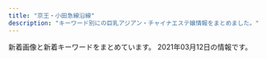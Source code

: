 ```yaml
---
title: "京王・小田急線沿線"
description: "キーワード別にの巨乳アジアン・チャイナエステ嬢情報をまとめました。"
---
```


新着画像と新着キーワードをまとめています。
2021年03月12日の情報です。

<DmmAffiliateIns />
<KeywordTable
  shops={
    [
    {
        "station": "\u4eac\u738b\u591a\u6469\u30bb\u30f3\u30bf\u30fc\u99c5\u897f\u53e3",
        "keywords": {
            "C": 9
        },
        "url": "http://aroma-tsubaki.com/",
        "name": "\u693f",
        "img_links": [
            "http://www.aroma-tsubaki.com/uploads/aromatsubaki/2011/10/zi_link.jpg",
            "http://www.aroma-tsubaki.com/uploads/aromatsubaki/images/no-photo.jpg",
            "http://www.aroma-tsubaki.com/uploads/aromatsubaki/2012/10/e794bbe5838f-261.jpg",
            "http://www.aroma-tsubaki.com/uploads/aromatsubaki/2020/10/flash6.jpg",
            "http://www.aroma-tsubaki.com/uploads/aromatsubaki/2020/10/flash1.jpg",
            "http://www.aroma-tsubaki.com/uploads/aromatsubaki/2011/10/play2.jpg",
            "http://www.aroma-tsubaki.com/uploads/aromatsubaki/2011/10/info.jpg",
            "http://www.aroma-tsubaki.com/uploads/aromatsubaki/2012/03/e794bbe5838f-1079.jpg",
            "http://www.aroma-tsubaki.com/uploads/aromatsubaki/2020/10/flash3.jpg",
            "http://www.aroma-tsubaki.com/uploads/aromatsubaki/2011/11/e794bbe5838f-029.jpg",
            "http://www.aroma-tsubaki.com/uploads/aromatsubaki/2018/10/tel.jpg",
            "http://www.aroma-tsubaki.com/uploads/aromatsubaki/2011/11/e794bbe5838f-031.jpg",
            "http://www.aroma-tsubaki.com/uploads/aromatsubaki/2011/10/shouji.jpg",
            "http://www.aroma-tsubaki.com/uploads/aromatsubaki/2012/05/e794bbe5838f-1623.jpg",
            "http://www.aroma-tsubaki.com/uploads/aromatsubaki/2011/10/468x60.jpg",
            "http://www.aroma-tsubaki.com/uploads/aromatsubaki/2011/10/play3.jpg",
            "http://www.aroma-tsubaki.com/uploads/aromatsubaki/2020/10/flash2.jpg",
            "http://www.aroma-tsubaki.com/uploads/aromatsubaki/2020/10/flash5.jpg",
            "http://www.aroma-tsubaki.com/uploads/aromatsubaki/2011/10/play1.jpg",
            "http://www.aroma-tsubaki.com/uploads/aromatsubaki/2020/10/top.jpg",
            "http://www.aroma-tsubaki.com/uploads/aromatsubaki/2011/10/play4.jpg",
            "http://www.aroma-tsubaki.com/uploads/aromatsubaki/2020/10/flash4.jpg"
        ]
    },
    {
        "station": "\u767b\u6238\u99c5\u591a\u6469\u5ddd\u53e3",
        "img_links": [
            "http://www.gokuyu.work/images/sm.jpg",
            "http://www.gokuyu.work/sp/staff/yuna.jpg",
            "http://www.gokuyu.work/sp/images/staff_t.jpg",
            "http://www.gokuyu.work/sp/img/aya1.jpg",
            "http://www.gokuyu.work/sp/images/tel.jpg",
            "http://www.gokuyu.work/sp/images/rec.jpg",
            "http://www.gokuyu.work/sp/images/ta.jpg",
            "http://www.gokuyu.work/images/b2.jpg",
            "http://www.gokuyu.work/images/int2.jpg",
            "http://www.gokuyu.work/sp/images/topgirl.jpg",
            "http://www.gokuyu.work/images/int1.jpg",
            "http://www.gokuyu.work/sp/img/rina1.jpg",
            "http://www.gokuyu.work/images/rec.jpg",
            "http://www.gokuyu.work/images/interior_t.jpg",
            "http://www.gokuyu.work/staff/yuna.jpg",
            "http://www.gokuyu.work/staff/rina.jpg",
            "http://www.gokuyu.work/img/ayu1.jpg",
            "http://www.gokuyu.work/sp/menu/staff.jpg",
            "http://www.gokuyu.work/sp/images/newsb.png",
            "http://www.gokuyu.work/sp/img/moe1.jpg",
            "http://www.gokuyu.work/sp/staff/aya.jpg",
            "http://www.gokuyu.work/images/newsb.png",
            "http://www.gokuyu.work/sp/images/head.jpg",
            "http://www.gokuyu.work/sp/img/yuna1.jpg",
            "http://www.gokuyu.work/img/aya1.jpg",
            "http://www.gokuyu.work/sp/images/int2.jpg",
            "http://www.gokuyu.work/images/ta.jpg",
            "http://www.gokuyu.work/sp/img/ayu1.jpg",
            "http://www.gokuyu.work/sp/images/ac1.jpg",
            "http://www.gokuyu.work/sp/staff/ayu.jpg",
            "http://www.gokuyu.work/images/tr.jpg",
            "http://www.gokuyu.work/images/concept.jpg",
            "http://www.gokuyu.work/sp/images/footer.jpg",
            "http://www.gokuyu.work/img/yuna1.jpg",
            "http://www.gokuyu.work/sp/images/interior_t.jpg",
            "http://www.gokuyu.work/images/b1.jpg",
            "http://www.gokuyu.work/staff/moe.jpg",
            "http://www.gokuyu.work/staff/aya.jpg",
            "http://www.gokuyu.work/images/sys.jpg",
            "http://www.gokuyu.work/images/news_t.jpg",
            "http://www.gokuyu.work/sp/images/sys.jpg",
            "http://www.gokuyu.work/sp/images/int1.jpg",
            "http://www.gokuyu.work/img/moe1.jpg",
            "http://www.gokuyu.work/sp/staff/rina.jpg",
            "http://www.gokuyu.work/sp/images/news.jpg",
            "http://www.gokuyu.work/staff/ayu.jpg",
            "http://www.gokuyu.work/images/tg_t.jpg",
            "http://www.gokuyu.work/sp/staff/moe.jpg",
            "http://www.gokuyu.work/sp/menu/top.jpg",
            "http://www.gokuyu.work/img/rina1.jpg",
            "http://www.gokuyu.work/images/staff_t.jpg",
            "http://www.gokuyu.work/images/head.jpg"
        ],
        "keywords": {},
        "url": "http://www.gokuyu.work/",
        "name": "\u7652"
    },
    {
        "keywords": {
            "88": 7,
            "86": 2,
            "D": 9
        },
        "name": "\u30b9\u30df\u30ec",
        "station": "\u767b\u6238\u99c5\u751f\u7530\u7dd1\u5730\u53e3",
        "url": "http://simiru.work/",
        "img_links": [
            "http://simiru.work/uploads/210217/1-21021G45Q5O1.jpg",
            "http://simiru.work/uploads/210217/1-21021G45JWU.jpg",
            "http://simiru.work/uploads/200706/1-200F6153052L7.jpg",
            "http://simiru.work/uploads/210217/1-21021G45Z0R1.jpg",
            "http://simiru.work/uploads/210218/1-21021P91342224.jpg",
            "http://simiru.work/uploads/200706/1-200F616262aV.jpg",
            "http://simiru.work/uploads/200706/1-200F6162531Y9.png",
            "http://simiru.work/webstyle/gobottom.png",
            "http://simiru.work/uploads/allimg/210217/1-21021G45S1.jpg",
            "http://simiru.work/uploads/200706/1-200F6162A1116.jpg",
            "http://simiru.work/uploads/allimg/210217/1-21021G45K7.jpg",
            "http://simiru.work/uploads/200707/1-200FG022542H.jpg",
            "http://simiru.work/uploads/allimg/210217/1-21021G45911.jpg"
        ]
    },
    {
        "station": "\u8abf\u5e03\u99c5\u5317\u53e3",
        "keywords": {},
        "url": "http://www.fuafua.info/",
        "name": "\u5b89\u5fc3\u5802",
        "img_links": [
            "http://www.fuafua.info/images/mobile.jpg",
            "http://www.fuafua.info/images/m1.jpg",
            "http://www.fuafua.info/images/yuka.jpg",
            "http://www.fuafua.info/images/ll.jpg",
            "http://www.fuafua.info/images/maga.png",
            "http://www.fuafua.info/images/w-2.jpg",
            "http://www.fuafua.info/images/aym.jpg",
            "http://www.fuafua.info/images/r01.jpg",
            "http://www.fuafua.info/images/m2.jpg",
            "http://www.fuafua.info/images/mihao.jpg",
            "http://www.fuafua.info/images/r03.jpg",
            "http://www.fuafua.info/images/w-4.jpg",
            "http://www.fuafua.info/images/tstaff.jpg",
            "http://www.fuafua.info/images/r02.jpg"
        ]
    },
    {
        "url": "http://kokochi.iest.info/",
        "img_links": [],
        "keywords": {},
        "station": "\u660e\u5927\u524d\u99c5\u4e2d\u592e\u53e3",
        "name": "kokoro\u306e\u611b"
    },
    {
        "url": "http://www.aiuntyuiop.xyz/",
        "name": "\u30aa\u30f3\u30ea\u30fc\u30e6\u30fc",
        "keywords": {
            "\u4e73": 11
        },
        "img_links": [
            "http://www.aiuntyuiop.xyz/webstyle/line1.png",
            "http://www.aiuntyuiop.xyz/webstyle/line2.png",
            "http://www.aiuntyuiop.xyz/webstyle/call(1).jpg",
            "http://www.aiuntyuiop.xyz/uploads/201217/1-20121G6363K37.jpg",
            "http://www.aiuntyuiop.xyz/uploads/201217/1-20121G63612P1.jpg",
            "http://www.aiuntyuiop.xyz/uploads/201217/1-20121G6342T29.jpg",
            "http://www.aiuntyuiop.xyz/uploads/201217/1-20121G6345L51.jpg",
            "http://www.aiuntyuiop.xyz/uploads/201111/1-20111112534M48.jpg",
            "http://www.aiuntyuiop.xyz/webstyle/notice.png",
            "http://www.aiuntyuiop.xyz/webstyle/sign.png",
            "http://www.aiuntyuiop.xyz/webstyle/line6.png",
            "http://www.aiuntyuiop.xyz/lfc/intro_top_time.png",
            "http://www.aiuntyuiop.xyz/webstyle/line5.png",
            "http://www.aiuntyuiop.xyz/webstyle/mobile_02.png",
            "http://www.aiuntyuiop.xyz/webstyle/sign(2).png",
            "http://www.aiuntyuiop.xyz/webstyle/line4.png",
            "http://www.aiuntyuiop.xyz/lfc/intro_top_tel.png",
            "http://www.aiuntyuiop.xyz/webstyle/mobile_01.png",
            "http://www.aiuntyuiop.xyz/uploads/201217/1-20121G62F6118.jpg",
            "http://www.aiuntyuiop.xyz/webstyle/sign(1).png",
            "http://www.aiuntyuiop.xyz/uploads/201217/1-20121G635524O.jpg",
            "http://www.aiuntyuiop.xyz/webstyle/call.jpg",
            "http://www.aiuntyuiop.xyz/uploads/201217/1-20121G63514140.jpg",
            "http://www.aiuntyuiop.xyz/uploads/201217/1-20121G6424bW.png",
            "http://www.aiuntyuiop.xyz/webstyle/line3.png"
        ],
        "station": "\u767b\u6238\u99c5\u751f\u7530\u7dd1\u5730\u53e3"
    },
    {
        "url": "http://www.ginnosuzu.relaxjp.info/",
        "img_links": [
            "http://www.ginnosuzu.relaxjp.info/images/tg.jpg",
            "http://www.ginnosuzu.relaxjp.info/files/003.jpg",
            "http://www.ginnosuzu.relaxjp.info/images/sys.jpg",
            "http://www.ginnosuzu.relaxjp.info/images/news.png",
            "http://www.ginnosuzu.relaxjp.info/images/staff_t.jpg",
            "http://www.ginnosuzu.relaxjp.info/images/interior_t.jpg",
            "http://www.ginnosuzu.relaxjp.info/images/int1.jpg",
            "http://www.ginnosuzu.relaxjp.info/images/mobile.jpg",
            "http://www.ginnosuzu.relaxjp.info/images/head.jpg",
            "http://www.ginnosuzu.relaxjp.info/images/s1.png",
            "http://www.ginnosuzu.relaxjp.info/images/h_line.jpg",
            "http://www.ginnosuzu.relaxjp.info/images/int3.jpg",
            "http://www.ginnosuzu.relaxjp.info/images/int2.jpg",
            "http://www.ginnosuzu.relaxjp.info/files/001.jpg",
            "http://www.ginnosuzu.relaxjp.info/images/tel.jpg",
            "http://www.ginnosuzu.relaxjp.info/files/002.jpg"
        ],
        "name": "\u9280\u306e\u9234",
        "keywords": {
            "D": 2,
            "C": 1,
            "86": 2,
            "87": 1
        },
        "station": "\u5e9c\u4e2d\u99c5"
    },
    {
        "keywords": {
            "C": 7
        },
        "name": "\u9759\u9999",
        "img_links": [
            "http://shizuka2015.net/images/shop/4.jpg",
            "http://shizuka2015.net/images/moe.jpg",
            "http://shizuka2015.net/images/shop/5.jpg",
            "http://shizuka2015.net/images/staff/hikari.jpg",
            "http://shizuka2015.net/images/nav/hanga-acc.jpg",
            "http://shizuka2015.net/images/sakura.jpg",
            "http://shizuka2015.net/images/yuka.jpg",
            "http://shizuka2015.net/images/lm-c-bgdb2.png",
            "http://shizuka2015.net/images/w-top.jpg",
            "http://shizuka2015.net/images/nav/hanga-sys.jpg",
            "http://shizuka2015.net/images/nav/hanga-sta.jpg",
            "http://shizuka2015.net/images/shop/1.jpg",
            "http://shizuka2015.net/images/aki.jpg",
            "http://shizuka2015.net/images/sys-n.jpg",
            "http://shizuka2015.net/images/nav/hanga-job.jpg",
            "http://shizuka2015.net/images/shop/6.jpg",
            "http://shizuka2015.net/images/staff/yuri.jpg",
            "http://shizuka2015.net/images/lm-c-bgdow.png"
        ],
        "url": "http://shizuka2015.net/",
        "station": "\u4e0b\u5317\u6ca2\u99c5\u5357\u53e3"
    },
    {
        "keywords": {},
        "station": "\u5e9c\u4e2d\u99c5\u5317\u53e3",
        "name": "RIBBON -\u30ea\u30dc\u30f3-",
        "url": "http://www.celia.work/",
        "img_links": [
            "http://www.celia.work/img/ami2.jpg",
            "http://www.celia.work/images/interior_t.jpg",
            "http://www.celia.work/staff/ni.jpg",
            "http://www.celia.work/images/menu/staff.jpg",
            "http://www.celia.work/images/news.jpg",
            "http://www.celia.work/images/sys2.jpg",
            "http://www.celia.work/images/sys3.png",
            "http://www.celia.work/staff/angela.jpg",
            "http://www.celia.work/images/int3.png",
            "http://www.celia.work/images/b1.jpg",
            "http://www.celia.work/img/angela2.jpg",
            "http://www.celia.work/images/b2.jpg",
            "http://www.celia.work/images/int2.png",
            "http://www.celia.work/images/sys1.jpg",
            "http://www.celia.work/images/ta.jpg",
            "http://www.celia.work/images/b3.jpg",
            "http://www.celia.work/img/ami1.jpg",
            "http://www.celia.work/images/menu/interior.jpg",
            "http://www.celia.work/img/ni2.jpg",
            "http://www.celia.work/images/int1.png",
            "http://www.celia.work/images/concept.jpg",
            "http://www.celia.work/img/angela1.jpg",
            "http://www.celia.work/img/ni1.jpg",
            "http://www.celia.work/images/menu/top.jpg",
            "http://www.celia.work/staff/ami.jpg",
            "http://www.celia.work/images/staff_t.jpg",
            "http://www.celia.work/images/head.jpg"
        ]
    },
    {
        "station": "\u5343\u6b73\u70cf\u5c71\u99c5\u5317\u53e3",
        "url": "http://kara.relaxnabi.com/",
        "name": "KARA",
        "keywords": {
            "D": 4,
            "89": 4
        },
        "img_links": [
            "http://kara.relaxnabi.com/css/nav/nav-004.jpg",
            "http://kara.relaxnabi.com/css/nav/nav-005.jpg",
            "http://kara.relaxnabi.com/css/staff/staff04.jpg",
            "http://kara.relaxnabi.com/css/m-top03.jpg",
            "http://kara.relaxnabi.com/css/m-top006.jpg",
            "http://kara.relaxnabi.com/css/staff/staff02.jpg",
            "http://kara.relaxnabi.com/css/m-head01.jpg",
            "http://kara.relaxnabi.com/css/staff/staff03.jpg",
            "http://kara.relaxnabi.com/css/nav/nav-003.jpg",
            "http://kara.relaxnabi.com/css/nav/nav-001.jpg",
            "http://kara.relaxnabi.com/css/c04.jpg",
            "http://kara.relaxnabi.com/css/m-top02.jpg",
            "http://kara.relaxnabi.com/css/staff/staff01.jpg",
            "http://kara.relaxnabi.com/css/nav/nav-006.jpg",
            "http://kara.relaxnabi.com/css/nav/nav-002.jpg"
        ]
    },
    {
        "name": "\u6f64\u5712",
        "url": "http://www.kousei-jyunen.com/",
        "img_links": [
            "http://www.kousei-jyunen.com/images/sys.jpg",
            "http://www.kousei-jyunen.com/flash.jpg",
            "http://www.kousei-jyunen.com/images/top-munu-2_04.jpg",
            "http://www.kousei-jyunen.com/images/top-munu-1_05.jpg",
            "http://www.kousei-jyunen.com/images/top-1_05.jpg",
            "http://www.kousei-jyunen.com/images/top-munu-1_02.jpg",
            "http://www.kousei-jyunen.com/images/sta.jpg",
            "http://www.kousei-jyunen.com/images/top-1_04.jpg",
            "http://www.kousei-jyunen.com/images/top-1_03.jpg",
            "http://www.kousei-jyunen.com/images/staff.jpg",
            "http://www.kousei-jyunen.com/images/news.jpg",
            "http://www.kousei-jyunen.com/images/top-1_02.jpg",
            "http://www.kousei-jyunen.com/images/top-munu-2_05.jpg",
            "http://www.kousei-jyunen.com/images/top-munu-2_02.jpg",
            "http://www.kousei-jyunen.com/images/top-munu-2_01.jpg",
            "http://www.kousei-jyunen.com/images/info.jpg",
            "http://www.kousei-jyunen.com/images/top-munu-1_04.jpg",
            "http://www.kousei-jyunen.com/images/index_qr.jpg",
            "http://www.kousei-jyunen.com/images/top-1_01.jpg",
            "http://www.kousei-jyunen.com/images/top-munu-2_03.jpg",
            "http://www.kousei-jyunen.com/images/top-munu-1_03.jpg",
            "http://www.kousei-jyunen.com/images/top-ib.jpg",
            "http://www.kousei-jyunen.com/images/top-munu-1_01.jpg"
        ],
        "keywords": {},
        "station": "\u6210\u57ce\u5b66\u5712\u524d\u99c5"
    },
    {
        "station": "\u767b\u6238\u99c5",
        "name": "N.\u30c1\u30a7\u30ea\u30fc",
        "url": "http://est70.jp/nch/",
        "img_links": [
            "http://est70.jp/nch/images/top.png",
            "http://est70.jp/nch/images/bt1.png",
            "http://est70.jp/nch/images/bt2.png",
            "http://est70.jp/nch/images/footer.png",
            "http://est70.jp/nch/images/headp.png",
            "http://est70.jp/nch/girl/g03.png",
            "http://est70.jp/nch/images/phone.png",
            "http://est70.jp/nch/girl/g04.png",
            "http://est70.jp/nch/images/bt6.png",
            "http://est70.jp/nch/images/bt4.png",
            "http://est70.jp/nch/images/facial-massage.png",
            "http://est70.jp/nch/girl/g01.png",
            "http://est70.jp/nch/images/bt3.png",
            "http://est70.jp/nch/girl/g02.png",
            "http://est70.jp/nch/images/bt5.png"
        ],
        "keywords": {}
    },
    {
        "station": "\u5e9c\u4e2d\u99c5\u5317\u53e3",
        "name": "Artemis \u6708\u306e\u5973\u795e",
        "url": "http://www.fruit-4.xyz/",
        "img_links": [
            "http://www.fruit-4.xyz/uploads/200806/1-200P6154212B0.jpg",
            "http://www.fruit-4.xyz/templets/default/picture/tt.jpg",
            "http://www.fruit-4.xyz/templets/default/picture/interior_t.jpg",
            "http://www.fruit-4.xyz/templets/default/picture/head.jpg",
            "http://www.fruit-4.xyz/uploads/200806/1-200P6154303L6.jpg",
            "http://www.fruit-4.xyz/uploads/allimg/180731/1-1PI1145244194.jpg",
            "http://www.fruit-4.xyz/uploads/180731/1-1PI1144544558.jpg",
            "http://www.fruit-4.xyz/uploads/201110/1-20111014043J00.jpg",
            "http://www.fruit-4.xyz/templets/default/picture/int1.png",
            "http://www.fruit-4.xyz/uploads/190906/1-1ZZ613114IH.png",
            "http://www.fruit-4.xyz/uploads/allimg/180801/1-1PP1091925J2.jpg",
            "http://www.fruit-4.xyz/uploads/200904/1-200Z4141523208.jpg",
            "http://www.fruit-4.xyz/uploads/200806/1-200P6154349D7.jpg",
            "http://www.fruit-4.xyz/uploads/201218/1-20121Q60321957.jpg",
            "http://www.fruit-4.xyz/uploads/190906/1-1ZZ6125T4451.jpg",
            "http://www.fruit-4.xyz/uploads/190906/1-1ZZ6130R3594.jpg",
            "http://www.fruit-4.xyz/uploads/201104/1-201104123F0148.jpg",
            "http://www.fruit-4.xyz/uploads/210128/1-21012Q34111S7.jpg",
            "http://www.fruit-4.xyz/uploads/190906/1-1ZZ612592T24.jpg",
            "http://www.fruit-4.xyz/templets/default/picture/rec1.png",
            "http://www.fruit-4.xyz/uploads/190906/1-1ZZ6125JU21.jpg",
            "http://www.fruit-4.xyz/uploads/201016/1-201016155P5605.jpg",
            "http://www.fruit-4.xyz/templets/default/picture/staff_t.jpg",
            "http://www.fruit-4.xyz/templets/default/picture/news.jpg"
        ],
        "keywords": {
            "85": 9,
            "86": 9,
            "87": 9,
            "D": 27,
            "\u80f8": 9
        }
    },
    {
        "keywords": {
            "88": 4,
            "85": 2,
            "87": 4,
            "C": 17,
            "D": 6
        },
        "url": "http://www.junten-massage.com/",
        "name": "\u9806\u5929",
        "img_links": [
            "http://www.junten-massage.com/files/003-02.jpg",
            "http://www.junten-massage.com/files/005-02.jpg",
            "http://www.junten-massage.com/files/004-02.jpg",
            "http://www.junten-massage.com/img/btn_side_mobile.jpg",
            "http://www.junten-massage.com/img/ttl_info.png",
            "http://www.junten-massage.com/files/001.jpg",
            "http://www.junten-massage.com/files/005.jpg",
            "http://www.junten-massage.com/files/003.jpg",
            "http://www.junten-massage.com/img/pickup.jpg",
            "http://www.junten-massage.com/img/tel.png",
            "http://www.junten-massage.com/files/002.jpg",
            "http://www.junten-massage.com/files/002-02.jpg",
            "http://www.junten-massage.com/img/ttl_news.png",
            "http://www.junten-massage.com/files/004.jpg",
            "http://www.junten-massage.com/img/btn_blog.png",
            "http://www.junten-massage.com/files/001-02.jpg",
            "http://www.junten-massage.com/img/goback.jpg"
        ],
        "station": "\u5e9c\u4e2d\u99c5\u5317\u53e3"
    },
    {
        "name": "\u611b\u306e\u6d77",
        "keywords": {
            "C": 1,
            "87": 1,
            "92": 1,
            "D": 4,
            "86": 1,
            "89": 2,
            "E": 2,
            "91": 2
        },
        "station": "\u767b\u6238\u99c5",
        "img_links": [
            "http://ainoumi.estheya.com/css/nav/nav-002.png",
            "http://ainoumi.estheya.com/css/staff/staff06.jpg",
            "http://ainoumi.estheya.com/css/tel.png",
            "http://ainoumi.estheya.com/css/nav/nav-004.png",
            "http://ainoumi.estheya.com/css/staff/staff05.jpg",
            "http://ainoumi.estheya.com/css/staff/staff01.jpg",
            "http://ainoumi.estheya.com/css/osusume04.jpg",
            "http://ainoumi.estheya.com/css/staff/staff03.jpg",
            "http://ainoumi.estheya.com/css/staff/staff02.jpg",
            "http://ainoumi.estheya.com/css/top01.png",
            "http://ainoumi.estheya.com/css/staff/staff04.jpg",
            "http://ainoumi.estheya.com/css/nav/nav-003.png",
            "http://ainoumi.estheya.com/css/nav/nav-005.png",
            "http://ainoumi.estheya.com/css/nav/nav-001.png",
            "http://ainoumi.estheya.com/css/staff/staff07.jpg",
            "http://ainoumi.estheya.com/css/nav/nav-006.png"
        ],
        "url": "http://ainoumi.estheya.com/"
    },
    {
        "name": "\u30b9\u30de\u30a4\u30eb",
        "img_links": [
            "https://static.wixstatic.com/media/a77b00_57112414e4a041f9aad2fad8d5b1b72d~mv2.png",
            "https://static.wixstatic.com/media/a77b00_66dfeef3961c4954b8bb92a57580ba15~mv2.png",
            "https://static.wixstatic.com/media/a77b00_3306fce6a90742708d21b231b6469292~mv2.png",
            "https://static.wixstatic.com/media/11062b_4b7c9a8e48334d5aad2fd274fddba3bc~mv2.jpg"
        ],
        "station": "\u8056\u8e5f\u685c\u30f6\u4e18\u99c5\u897f\u53e3",
        "keywords": {},
        "url": "https://smileriraku.wixsite.com/website"
    },
    {
        "img_links": [
            "http://www.mens-chitose.com/files/013.jpg",
            "http://www.mens-chitose.com/files/011.jpg",
            "http://www.mens-chitose.com/images/attention.png",
            "http://www.mens-chitose.com/files/001.jpg",
            "http://www.mens-chitose.com/images/concept.jpg",
            "http://www.mens-chitose.com/images/coverParts.png",
            "http://www.mens-chitose.com/images/infoSlide01.jpg",
            "http://www.mens-chitose.com/images/info.jpg"
        ],
        "name": "\u5065\u5eb7\u697d",
        "keywords": {
            "86": 3,
            "D": 3
        },
        "url": "http://www.mens-chitose.com/",
        "station": "\u5343\u6b73\u8239\u6a4b\u99c5\u5317\u53e3"
    },
    {
        "station": "\u5343\u6b73\u70cf\u5c71\u99c5\u5317\u53e3",
        "name": "\u6df1\u4e95\u6c37\u306e\u56fd",
        "keywords": {
            "E": 16,
            "D": 80,
            "86": 96
        },
        "url": "http://massage-est.xyz/",
        "img_links": [
            "http://massage-est.xyz/images/cg12.jpg",
            "http://massage-est.xyz/images/qr.jpg",
            "http://massage-est.xyz/images/cg031.jpg",
            "http://massage-est.xyz/images/top.png",
            "http://massage-est.xyz/images/cg07.jpg",
            "http://massage-est.xyz/images/cg11.jpg",
            "http://massage-est.xyz/images/sys.jpg",
            "http://massage-est.xyz/images/cg06.jpg",
            "http://massage-est.xyz/images/cg011.jpg",
            "http://massage-est.xyz/images/cg071.jpg",
            "http://massage-est.xyz/images/cg021.jpg",
            "http://massage-est.xyz/images/cg091.jpg",
            "http://massage-est.xyz/images/cg05.jpg",
            "http://massage-est.xyz/images/cg061.jpg",
            "http://massage-est.xyz/images/cg01.jpg",
            "http://massage-est.xyz/images/cg081.jpg",
            "http://massage-est.xyz/images/spacer300x450.png",
            "http://massage-est.xyz/images/cg04.jpg",
            "http://massage-est.xyz/images/cg03.jpg",
            "http://massage-est.xyz/images/cg09.jpg",
            "http://massage-est.xyz/images/spacer900x360.png",
            "http://massage-est.xyz/images/top2.png",
            "http://massage-est.xyz/images/cg051.jpg",
            "http://massage-est.xyz/images/up_100_1_0.jpg",
            "http://massage-est.xyz/images/cg08.jpg",
            "http://massage-est.xyz/images/cg02.jpg",
            "http://massage-est.xyz/images/cg10.jpg"
        ]
    },
    {
        "station": "\u5e9c\u4e2d\u99c5\u5357\u53e3",
        "img_links": [
            "http://www.niihao.xyz/images/index-yume_04.jpg",
            "http://www.niihao.xyz/images/staff/miki.jpeg",
            "http://www.niihao.xyz/images/index-yume_02.jpg",
            "http://www.niihao.xyz/images/lanmu_07.jpg",
            "http://www.niihao.xyz/images/4.jpg",
            "http://www.niihao.xyz/images/staff/11.jpg",
            "http://www.niihao.xyz/images/nav/l-nav-_job.jpg",
            "http://www.niihao.xyz/images/index-yume_11.jpg",
            "http://www.niihao.xyz/images/lanmu_03.jpg",
            "http://www.niihao.xyz/images/mimi.jpg",
            "http://www.niihao.xyz/psd/off.jpg",
            "http://www.niihao.xyz/images/staff/remon.jpg",
            "http://www.niihao.xyz/images/staff/shazhi.jpg",
            "http://www.niihao.xyz/images/l-nav-_staff.jpg",
            "http://www.niihao.xyz/images/lanmu_06.jpg"
        ],
        "url": "http://www.niihao.xyz/",
        "keywords": {},
        "name": "\u30cb\u30fc\u30cf\u30aa"
    },
    {
        "img_links": [
            "http://cattleya427.com/lilac/img/image108.jpg",
            "http://cattleya427.com/lilac/img/image124.jpg",
            "http://cattleya427.com/lilac/img/image139.jpg",
            "http://cattleya427.com/lilac/img/image123.jpg",
            "http://cattleya427.com/lilac/img/image16.jpg",
            "http://cattleya427.com/lilac/img/image104.jpg",
            "http://cattleya427.com/lilac/img/image12.jpg",
            "http://cattleya427.com/lilac/img/image111.jpg",
            "http://cattleya427.com/lilac/img/image140.jpg",
            "http://cattleya427.com/lilac/img/image110.jpg",
            "http://cattleya427.com/lilac/img/image112.jpg",
            "http://cattleya427.com/lilac/img/image141.jpg",
            "http://cattleya427.com/lilac/img/image15.jpg",
            "http://cattleya427.com/lilac/img/image105.jpg",
            "http://cattleya427.com/lilac/img/image106.jpg",
            "http://cattleya427.com/lilac/img/image13.jpg",
            "http://cattleya427.com/lilac/img/image14.jpg",
            "http://cattleya427.com/lilac/img/image107.jpg",
            "http://cattleya427.com/lilac/img/image113.jpg",
            "http://cattleya427.com/lilac/img/image125.jpg",
            "http://cattleya427.com/lilac/img/image142.jpg",
            "http://cattleya427.com/lilac/img/image109.jpg",
            "http://cattleya427.com/lilac/img/image11.jpg",
            "http://cattleya427.com/lilac/img/image122.jpg"
        ],
        "station": "\u660e\u5927\u524d\u99c5\u4e2d\u592e\u53e3",
        "name": "Lilac \uff5e\u30e9\u30a4\u30e9\u30c3\u30af\uff5e",
        "url": "http://cattleya427.com/lilac/index.html",
        "keywords": {}
    },
    {
        "keywords": {
            "85": 74,
            "88": 12,
            "D": 158,
            "E": 33,
            "C": 80,
            "87": 69,
            "86": 48
        },
        "img_links": [
            "http://shes-room.ests.jp/photos/sites/28/2020/10/2020101614244874.jpg",
            "http://shes-room.ests.jp/images/close_eject.png",
            "http://shes-room.ests.jp/images/btn_eject.jpg",
            "http://shes-room.ests.jp/images/room2_l.jpg",
            "http://shes-room.ests.jp/photos/sites/28/2020/12/2020120712462037.jpg",
            "http://shes-room.ests.jp/images/link_nav06.jpg",
            "http://shes-room.ests.jp/images/link_nav03.jpg",
            "http://shes-room.ests.jp/photos/sites/28/2021/03/2021030315242120.jpg",
            "http://shes-room.ests.jp/photos/sites/28/2020/11/2020111612224039.jpg",
            "http://shes-room.ests.jp/images/link_nav01.jpg",
            "http://shes-room.ests.jp/images/tit_eject.jpg",
            "http://shes-room.ests.jp/photos/sites/28/2020/10/202010071757145.jpg",
            "http://shes-room.ests.jp/photos/sites/28/2020/11/2020111110271328.jpg",
            "http://shes-room.ests.jp/images/room5_l.jpg",
            "http://shes-room.ests.jp/photos/sites/28/2020/10/2020100717571635.jpg",
            "http://shes-room.ests.jp/images/tit_face.jpg",
            "http://shes-room.ests.jp/photos/sites/28/2020/12/2020122115433089.jpg",
            "http://shes-room.ests.jp/photos/sites/28/2020/11/2020112612090675.jpg",
            "http://shes-room.ests.jp/images/img_eject.jpg",
            "http://shes-room.ests.jp/images/room6_l.jpg",
            "http://shes-room.ests.jp/photos/sites/28/2021/02/2021021511201284.jpg",
            "http://shes-room.ests.jp/images/link_nav02.jpg",
            "http://shes-room.ests.jp/images/room3_l.jpg",
            "http://shes-room.ests.jp/images/link_nav04.jpg",
            "http://shes-room.ests.jp/photos/sites/28/2021/03/2021031115115796.jpg",
            "http://shes-room.ests.jp/images/room4_l.jpg",
            "http://shes-room.ests.jp/images/link_nav05.jpg",
            "http://shes-room.ests.jp/images/sp_top.jpg",
            "http://shes-room.ests.jp/images/link_nav07.jpg",
            "http://shes-room.ests.jp/images/tit_new.jpg",
            "http://shes-room.ests.jp/photos/sites/28/2021/02/2021020116004176.jpg",
            "http://shes-room.ests.jp/photos/sites/28/2020/12/2020122711283243.jpg",
            "http://shes-room.ests.jp/images/room1_l.jpg",
            "http://shes-room.ests.jp/photos/sites/28/2020/10/2020100717571552.jpg",
            "http://shes-room.ests.jp/photos/sites/28/2020/10/2020100717571670.jpg",
            "http://shes-room.ests.jp/photos/sites/28/2020/12/202012011125470.jpg",
            "http://shes-room.ests.jp/images/top.png",
            "http://shes-room.ests.jp/photos/sites/28/2021/02/2021020115594033.jpg",
            "http://shes-room.ests.jp/photos/sites/28/2020/10/2020101016222167.jpg",
            "http://shes-room.ests.jp/photos/sites/28/2021/02/2021022614145396.jpg"
        ],
        "name": "come here \u30ea\u30e9\u30af\u30bc\u30fc\u30b7\u30e7\u30f3",
        "station": "\u9ad8\u5e61\u4e0d\u52d5\u99c5",
        "url": "http://shes-room.ests.jp/"
    },
    {
        "station": "\u72db\u6c5f\u99c5\u5317\u53e3",
        "keywords": {},
        "url": "http://ciretuyghr.xyz/",
        "name": "\u685c\u306e\u604b",
        "img_links": [
            "http://ciretuyghr.xyz/uploads/allimg/180612/1-1P612160305350.jpg",
            "http://ciretuyghr.xyz/uploads/171031/1-1G0311G531445.jpg",
            "http://ciretuyghr.xyz/templets/default/pc/picture/end1.jpg",
            "http://ciretuyghr.xyz/uploads/191203/1-191203164559604.jpg",
            "http://ciretuyghr.xyz/uploads/180612/1-1P612160029349.jpg",
            "http://ciretuyghr.xyz/uploads/171110/1-1G1101405143V.jpg",
            "http://ciretuyghr.xyz/uploads/171031/1-1G0311G4095M.jpg",
            "http://ciretuyghr.xyz/templets/default/pc/picture/s_staff.png",
            "http://ciretuyghr.xyz/uploads/210206/1-21020610151M36.jpg",
            "http://ciretuyghr.xyz/uploads/171031/1-1G0311G344914.jpg",
            "http://ciretuyghr.xyz/templets/default/pc/picture/s_pick.png",
            "http://ciretuyghr.xyz/uploads/210306/1-21030612325V26.jpg",
            "http://ciretuyghr.xyz/uploads/171110/1-1G110140540357.jpg",
            "http://ciretuyghr.xyz/uploads/191211/1-19121110204J35.jpg",
            "http://ciretuyghr.xyz/uploads/191113/1-191113144F3914.jpg",
            "http://ciretuyghr.xyz/uploads/171031/1-1G0311G505933.jpg",
            "http://ciretuyghr.xyz/templets/default/pc/picture/s_news.png",
            "http://ciretuyghr.xyz/uploads/171110/1-1G11014060CG.jpg",
            "http://ciretuyghr.xyz/uploads/210217/1-21021FT436426.jpg",
            "http://ciretuyghr.xyz/templets/default/pc/picture/face.png",
            "http://ciretuyghr.xyz/uploads/180612/1-1P6121601061c.jpg",
            "http://ciretuyghr.xyz/uploads/171031/1-1G0311G556445.jpg",
            "http://ciretuyghr.xyz/uploads/191113/1-191113150325Y4.jpg",
            "http://ciretuyghr.xyz/templets/default/pc/picture/staffs.png"
        ]
    },
    {
        "station": "JR\u7a32\u7530\u5824\u99c5",
        "url": "http://www.chiretuyiabo.xyz/",
        "keywords": {
            "\u4e73": 4
        },
        "name": "Honey \uff5e\u30cf\u30cb\u30fc\uff5e",
        "img_links": [
            "http://www.chiretuyiabo.xyz/uploads/201116/1-201116092320547.jpg",
            "http://www.chiretuyiabo.xyz/uploads/210115/1-21011511145KM.jpg",
            "http://www.chiretuyiabo.xyz/uploads/210115/1-21011511141CY.jpg",
            "http://www.chiretuyiabo.xyz/uploads/allimg/201124/1-201124091002.jpg",
            "http://www.chiretuyiabo.xyz/webstyle/rsubt1.png",
            "http://www.chiretuyiabo.xyz/uploads/210115/1-21011511143V36.jpg",
            "http://www.chiretuyiabo.xyz/uploads/210115/1-210115111154J0.jpg",
            "http://www.chiretuyiabo.xyz/webstyle/slider-img001.jpg",
            "http://www.chiretuyiabo.xyz/webstyle/rsubt7.png",
            "http://www.chiretuyiabo.xyz/webstyle/m2.jpg",
            "http://www.chiretuyiabo.xyz/uploads/allimg/201105/1-201105125636.jpg",
            "http://www.chiretuyiabo.xyz/webstyle/tel2.png",
            "http://www.chiretuyiabo.xyz/webstyle/rsubt5.png",
            "http://www.chiretuyiabo.xyz/webstyle/m6.jpg",
            "http://www.chiretuyiabo.xyz/uploads/201116/1-201116092H2128.jpg",
            "http://www.chiretuyiabo.xyz/webstyle/rsubt4.png",
            "http://www.chiretuyiabo.xyz/uploads/210115/1-210115111210154.jpg",
            "http://www.chiretuyiabo.xyz/uploads/201116/1-201116092632O1.jpg",
            "http://www.chiretuyiabo.xyz/webstyle/rsubt2.png",
            "http://www.chiretuyiabo.xyz/uploads/201116/1-201116092F09D.jpg",
            "http://www.chiretuyiabo.xyz/uploads/200706/1-200F6153052L7.jpg",
            "http://www.chiretuyiabo.xyz/webstyle/m1.jpg",
            "http://www.chiretuyiabo.xyz/webstyle/m4.jpg",
            "http://www.chiretuyiabo.xyz/uploads/201116/1-2011160926104Z.jpg",
            "http://www.chiretuyiabo.xyz/webstyle/rsubt3.png",
            "http://www.chiretuyiabo.xyz/webstyle/rsubt6.png",
            "http://www.chiretuyiabo.xyz/uploads/210115/1-210115112K52S.jpg"
        ]
    },
    {
        "img_links": [
            "http://arm-rlx.com/staff/miho/01.jpg",
            "http://arm-rlx.com/staff/miyuki/01mb.jpg",
            "http://arm-rlx.com/i/files/homeimg.jpg",
            "http://arm-rlx.com/img/shop/msg02.jpg",
            "http://arm-rlx.com/staff/saya/01.jpg",
            "http://arm-rlx.com/staff/miho/01mb.jpg",
            "http://arm-rlx.com/img/ttl_staff.png",
            "http://arm-rlx.com/staff/riri/01.jpg",
            "http://arm-rlx.com/pic/topimg1.jpg",
            "http://arm-rlx.com/staff/riri/01mb.jpg",
            "http://arm-rlx.com/staff/nana/01mb.jpg",
            "http://arm-rlx.com/img/shop/msg01.jpg",
            "http://arm-rlx.com/img/ttl_mobile.png",
            "http://arm-rlx.com/pic/topimg2.jpg",
            "http://arm-rlx.com/staff/nana/01.jpg",
            "http://arm-rlx.com/staff/koko/01mb.jpg",
            "http://arm-rlx.com/pic/topimg3.jpg",
            "http://arm-rlx.com/img/shop/msg03.jpg",
            "http://arm-rlx.com/staff/saya/01mb.jpg",
            "http://arm-rlx.com/img/shop/msg04.jpg",
            "http://arm-rlx.com/staff/miyuki/01.jpg",
            "http://arm-rlx.com/img/fline.png",
            "http://arm-rlx.com/staff/koko/01.jpg",
            "http://arm-rlx.com/img/mline.png",
            "http://arm-rlx.com/pic/head.jpg"
        ],
        "url": "http://arm-rlx.com/",
        "name": "\u308d\u3046\u307e\u3093",
        "keywords": {
            "C": 15
        },
        "station": "\u5343\u6b73\u8239\u6a4b\u99c5\u5357\u53e3"
    },
    {
        "station": "\u3064\u3064\u3058\u30f6\u4e18\u99c5\u5357\u53e3",
        "keywords": {
            "\u30bb\u30af\u30b7\u30fc": 15
        },
        "name": "\u30bb\u30af\u30b7\u30fc\u30ac\u30fc\u30eb",
        "url": "http://www.sexy.masg.info/",
        "img_links": [
            "http://www.sexy.masg.info/images/nav-004.png",
            "http://www.sexy.masg.info/files/004.jpg",
            "http://www.sexy.masg.info/photo_news/upimg/137665ff7d57f3cf91_1.jpg",
            "http://www.sexy.masg.info/photo_news/upimg/40607602dce22ec341_1.jpg",
            "http://www.sexy.masg.info/images/top02-left.png",
            "http://www.sexy.masg.info/files/003.jpg",
            "http://www.sexy.masg.info/images/nav-001.png",
            "http://www.sexy.masg.info/images/tel.png",
            "http://www.sexy.masg.info/images/nav-006.png",
            "http://www.sexy.masg.info/images/osusume01.png",
            "http://www.sexy.masg.info/photo_news/upimg/108215f82f974a7fed_2.jpg",
            "http://www.sexy.masg.info/photo_news/upimg/40607602dce22ec341_0.jpg",
            "http://www.sexy.masg.info/photo_news/upimg/108215f82f974a7fed_1.jpg",
            "http://www.sexy.masg.info/images/nav-003.png",
            "http://www.sexy.masg.info/photo_news/upimg/38523600fbcadb7a96_1.jpg",
            "http://www.sexy.masg.info/photo_news/upimg/137665ff7d57f3cf91_0.jpg",
            "http://www.sexy.masg.info/images/top003.png",
            "http://www.sexy.masg.info/files/008.jpg",
            "http://www.sexy.masg.info/photo_news/upimg/493326045a7e871c0d_1.jpg",
            "http://www.sexy.masg.info/files/007.jpg",
            "http://www.sexy.masg.info/images/top01.png",
            "http://www.sexy.masg.info/photo_news/upimg/38523600fbcadb7a96_0.jpg",
            "http://www.sexy.masg.info/images/nav-005.png",
            "http://www.sexy.masg.info/photo_news/upimg/493326045a7e871c0d_0.jpg",
            "http://www.sexy.masg.info/photo_news/upimg/108215f82f974a7fed_0.jpg",
            "http://www.sexy.masg.info/files/002.jpg",
            "http://www.sexy.masg.info/files/001.jpg",
            "http://www.sexy.masg.info/images/nav-002.png",
            "http://www.sexy.masg.info/files/006.jpg"
        ]
    },
    {
        "img_links": [
            "http://www.fairies.work/images/home/home_bnr_03b.png",
            "http://www.fairies.work/images/staff/yuki.jpg",
            "http://www.fairies.work/images/home/home_bnr_04d.png",
            "http://www.fairies.work/images/gallery/image_04.png",
            "http://www.fairies.work/images/staff/hana.jpg",
            "http://www.fairies.work/images/staff/koko.jpg",
            "http://www.fairies.work/images/gallery/image_02.png",
            "http://www.fairies.work/images/staff/riri.jpg",
            "http://www.fairies.work/images/home/image_03.png",
            "http://www.fairies.work/images/gallery/image_01.png",
            "http://www.fairies.work/images/staff/yuna.jpg",
            "http://www.fairies.work/images/staff/yui.jpg",
            "http://www.fairies.work/images/home/image_02.png",
            "http://www.fairies.work/images/gallery/image_07.png",
            "http://www.fairies.work/images/staff/arisa.jpg",
            "http://www.fairies.work/images/staff/ayumi.jpg",
            "http://www.fairies.work/images/home/home_btn_off.png",
            "http://www.fairies.work/images/staff/sati.jpg",
            "http://www.fairies.work/images/home/image_01.png",
            "http://www.fairies.work/images/staff/sena.jpg",
            "http://www.fairies.work/images/gallery/image_08.png",
            "http://www.fairies.work/images/staff/mirai.jpg",
            "http://www.fairies.work/images/home/home_bnr_02.png",
            "http://www.fairies.work/images/common/side_bnr_02.png",
            "http://www.fairies.work/images/staff/sara.jpg",
            "http://www.fairies.work/images/gallery/image_06.png",
            "http://www.fairies.work/images/staff/sample_image.png",
            "http://www.fairies.work/images/gallery/image_03.png",
            "http://www.fairies.work/images/gallery/image_05.png"
        ],
        "station": "\u767b\u6238\u99c5\u591a\u6469\u5ddd\u53e3",
        "keywords": {},
        "name": "FAIRIES\uff5e\u30d5\u30a7\u30a2\u30ea\u30fc\u30ba\uff5e",
        "url": "http://www.fairies.work/"
    },
    {
        "station": "\u5343\u6b73\u70cf\u5c71\u99c5\u5317\u53e3",
        "img_links": [],
        "name": "\u30ec\u30a4\u30f3\u30dc\u30fc",
        "url": "https://es-relax.tokyo/",
        "keywords": {}
    },
    {
        "station": "\u5343\u6b73\u70cf\u5c71\u99c5\u5357\u53e3",
        "keywords": {
            "86": 2,
            "87": 2,
            "D": 6,
            "85": 2,
            "C": 13
        },
        "name": "Lovely",
        "url": "http://almond.ests.jp/",
        "img_links": [
            "http://almond.ests.jp/images/acc1.jpg",
            "http://almond.ests.jp/images/mobile.jpg",
            "http://almond.ests.jp/photos/sites/24/2020/12/2020121413001762.jpg",
            "http://almond.ests.jp/images/s_news.jpg",
            "http://almond.ests.jp/images/s_face.png",
            "http://almond.ests.jp/images/pickicon.jpg",
            "http://almond.ests.jp/photos/sites/24/2020/11/2020113018465490.jpg",
            "http://almond.ests.jp/images/line1.jpg",
            "http://almond.ests.jp/photos/sites/24/2020/11/2020113018465067.jpg",
            "http://almond.ests.jp/images/s_acc.jpg",
            "http://almond.ests.jp/images/newicon.png",
            "http://almond.ests.jp/photos/sites/24/2020/11/2020113018465347.jpg",
            "http://almond.ests.jp/photos/sites/24/2020/11/2020113018465254.jpg",
            "http://almond.ests.jp/images/line2.png",
            "http://almond.ests.jp/images/nstaff.jpg",
            "http://almond.ests.jp/images/top.png",
            "http://almond.ests.jp/photos/sites/24/2021/01/2021011517191378.jpg",
            "http://almond.ests.jp/images/s_staff.png",
            "http://almond.ests.jp/images/nstaff1.jpg",
            "http://almond.ests.jp/images/line.jpg"
        ]
    },
    {
        "station": "\u5343\u6b73\u70cf\u5c71\u99c5\u5357\u53e3",
        "name": "\u685c \uff5e\u30b5\u30af\u30e9\uff5e",
        "img_links": [
            "http://sakura.iyasi.me/layer/images/top.jpg",
            "http://sakura.iyasi.me/layer/images/top/top_04.jpg",
            "http://sakura.iyasi.me/images/staff_04.jpg",
            "http://sakura.iyasi.me/images/ser1.jpg",
            "http://sakura.iyasi.me/images/ser2.jpg",
            "http://sakura.iyasi.me/images/s_info.png",
            "http://sakura.iyasi.me/images/ser3.jpg",
            "http://sakura.iyasi.me/layer/images/top/top_06.jpg",
            "http://sakura.iyasi.me/images/top2.jpg",
            "http://sakura.iyasi.me/images/wenzi-staff.png",
            "http://sakura.iyasi.me/images/staff_03.jpg",
            "http://sakura.iyasi.me/images/top1.jpg",
            "http://sakura.iyasi.me/layer/images/top/top_05.jpg",
            "http://sakura.iyasi.me/images/1.jpg",
            "http://sakura.iyasi.me/layer/images/top/top_08.png",
            "http://sakura.iyasi.me/images/ser4.jpg",
            "http://sakura.iyasi.me/images/staff_02.jpg",
            "http://sakura.iyasi.me/images/info.png",
            "http://sakura.iyasi.me/layer/images/top/top_02.jpg",
            "http://sakura.iyasi.me/layer/images/top/top_03.jpg",
            "http://sakura.iyasi.me/images/staff_01.jpg",
            "http://sakura.iyasi.me/images/staff_06.jpg",
            "http://sakura.iyasi.me/images/staff_bj4.png",
            "http://sakura.iyasi.me/images/staff_bj1.png",
            "http://sakura.iyasi.me/layer/images/top/top_01.jpg",
            "http://sakura.iyasi.me/images/s_service.png"
        ],
        "keywords": {
            "85": 3,
            "83": 3,
            "86": 6,
            "84": 3
        },
        "url": "http://sakura.iyasi.me/"
    },
    {
        "name": "A\u30b7\u30fc\u30ba",
        "img_links": [
            "http://esthe-massage.blue/images/cg02.jpg",
            "http://esthe-massage.blue/images/esthe3.jpg",
            "http://esthe-massage.blue/images/home_002.png",
            "http://esthe-massage.blue/images/cg04.jpg",
            "http://esthe-massage.blue/images/cg03.jpg",
            "http://esthe-massage.blue/images/gallery.png",
            "http://esthe-massage.blue/images/main1.jpg",
            "http://esthe-massage.blue/images/clear.png",
            "http://esthe-massage.blue/images/esthe2.jpg",
            "http://esthe-massage.blue/images/acc.jpg",
            "http://esthe-massage.blue/images/main-sp.jpg",
            "http://esthe-massage.blue/images/friend.png",
            "http://esthe-massage.blue/images/staff.png",
            "http://esthe-massage.blue/images/blog_002.png",
            "http://esthe-massage.blue/images/info.png",
            "http://esthe-massage.blue/images/header3.png",
            "http://esthe-massage.blue/images/home.png",
            "http://esthe-massage.blue/images/cg01.jpg",
            "http://esthe-massage.blue/images/cg05.jpg",
            "http://esthe-massage.blue/images/esthe1.jpg",
            "http://esthe-massage.blue/images/link.png"
        ],
        "url": "http://esthe-massage.blue/",
        "station": "\u8abf\u5e03\u99c5\u6771\u53e3",
        "keywords": {
            "86": 30
        }
    },
    {
        "station": "\u8056\u8e5f\u685c\u30f6\u4e18\u99c5\u6771\u53e3",
        "name": "\u685c\u96ea",
        "url": "https://lu-rinpa.tokyo/",
        "keywords": {},
        "img_links": []
    },
    {
        "img_links": [
            "http://www.miyabi.esturl.com/files/003.jpg",
            "http://www.miyabi.esturl.com/files/002-02.jpg",
            "http://www.miyabi.esturl.com/files/002-03.jpg",
            "http://www.miyabi.esturl.com/files/001-03.jpg",
            "http://www.miyabi.esturl.com/images/infoSlide01.jpg",
            "http://www.miyabi.esturl.com/files/001.jpg",
            "http://www.miyabi.esturl.com/images/backlistbtn.png",
            "http://www.miyabi.esturl.com/files/002.jpg",
            "http://www.miyabi.esturl.com/files/003-03.jpg",
            "http://www.miyabi.esturl.com/images/attention.png",
            "http://www.miyabi.esturl.com/files/003-02.jpg",
            "http://www.miyabi.esturl.com/images/coverParts.png",
            "http://www.miyabi.esturl.com/files/001-02.jpg"
        ],
        "keywords": {
            "D": 6,
            "87": 4,
            "C": 11,
            "86": 2
        },
        "station": "\u4eac\u738b\u6c38\u5c71\u99c5\u5317\u53e3",
        "name": "\u96c5",
        "url": "http://www.miyabi.esturl.com/"
    },
    {
        "keywords": {
            "E": 4,
            "86": 1,
            "D": 36
        },
        "img_links": [
            "http://massage-relax.pink/images/txt-header-phonet.png",
            "http://massage-relax.pink/images/cg03.jpg",
            "http://massage-relax.pink/images/ttl-conceptt.png",
            "http://massage-relax.pink/images/txt-header-phone.png",
            "http://massage-relax.pink/images/bg-image-consept02.png",
            "http://massage-relax.pink/images/ttl-concept2.png",
            "http://massage-relax.pink/images/cg11.jpg",
            "http://massage-relax.pink/images/ttl-concept.png",
            "http://massage-relax.pink/images/ttl-information.png",
            "http://massage-relax.pink/images/cg10.jpg",
            "http://massage-relax.pink/images/img-therapistt.jpg",
            "http://massage-relax.pink/images/txt-header-storeinfo.png",
            "http://massage-relax.pink/images/ttl-qr.png",
            "http://massage-relax.pink/images/txt-footer-copyright.png",
            "http://massage-relax.pink/images/ttl-qrf.png",
            "http://massage-relax.pink/images/cg05.jpg",
            "http://massage-relax.pink/images/ttl-link.png",
            "http://massage-relax.pink/images/cg01.jpg",
            "http://massage-relax.pink/images/img-header-mainvisual01t.jpg",
            "http://massage-relax.pink/images/img-linkt.jpg",
            "http://massage-relax.pink/images/img-therapist.jpg",
            "http://massage-relax.pink/images/cg09.jpg",
            "http://massage-relax.pink/images/acc.jpg",
            "http://massage-relax.pink/images/cg07.jpg",
            "http://massage-relax.pink/images/cg02.jpg",
            "http://massage-relax.pink/images/ttl-informationt.png",
            "http://massage-relax.pink/images/bnr-campaign01.jpg",
            "http://massage-relax.pink/images/cg12.jpg",
            "http://massage-relax.pink/images/qr.jpg",
            "http://massage-relax.pink/images/img-header-mainvisual01.jpg",
            "http://massage-relax.pink/images/img-link.jpg",
            "http://massage-relax.pink/images/ttl-qrt.png",
            "http://massage-relax.pink/images/bnr-sp-campaign01.jpg",
            "http://massage-relax.pink/images/bg-image-consept.png",
            "http://massage-relax.pink/images/cg08.jpg",
            "http://massage-relax.pink/images/ttl-pickup.png",
            "http://massage-relax.pink/images/ttl-therapist.png",
            "http://massage-relax.pink/images/ttl-concept2t.png",
            "http://massage-relax.pink/images/ttl-pickupt.png"
        ],
        "url": "http://massage-relax.pink/",
        "station": "\u660e\u5927\u524d\u99c5\u4e2d\u592e\u53e3",
        "name": "U\uff06ME"
    },
    {
        "name": "\u30a2\u30ed\u30de\u30d3\u30d3",
        "station": "\u5411\u30f6\u4e18\u904a\u5712\u99c5\u5357\u53e3",
        "url": "http://aromabb.relaxnabi.com/",
        "img_links": [
            "http://aromabb.relaxnabi.com/css/c01.jpg",
            "http://aromabb.relaxnabi.com/css/staff/staff02-a.jpg",
            "http://aromabb.relaxnabi.com/css/staff/staff03-a.jpg",
            "http://aromabb.relaxnabi.com/css/nav/nav-002.jpg",
            "http://aromabb.relaxnabi.com/css/staff/staff05.jpg",
            "http://aromabb.relaxnabi.com/css/staff/staff05-a.jpg",
            "http://aromabb.relaxnabi.com/css/nav/nav-001.jpg",
            "http://aromabb.relaxnabi.com/css/staff/staff02.jpg",
            "http://aromabb.relaxnabi.com/css/nav/nav-003.jpg",
            "http://aromabb.relaxnabi.com/css/m-top03.jpg",
            "http://aromabb.relaxnabi.com/css/staff/staff01-a.jpg",
            "http://aromabb.relaxnabi.com/css/staff/staff04-a.jpg",
            "http://aromabb.relaxnabi.com/css/staff/staff01.jpg",
            "http://aromabb.relaxnabi.com/css/nav/nav-006.jpg",
            "http://aromabb.relaxnabi.com/css/m-head.jpg",
            "http://aromabb.relaxnabi.com/css/nav/nav-005.jpg",
            "http://aromabb.relaxnabi.com/css/m-top02.jpg",
            "http://aromabb.relaxnabi.com/css/nav/nav-004.jpg",
            "http://aromabb.relaxnabi.com/css/staff/staff04.jpg",
            "http://aromabb.relaxnabi.com/css/staff/staff03.jpg",
            "http://aromabb.relaxnabi.com/css/m-top06.jpg"
        ],
        "keywords": {
            "E": 1,
            "91": 1,
            "D": 4,
            "89": 4
        }
    },
    {
        "img_links": [
            "http://www.iyashikukan.xyz/images/top/top-foot_04.png",
            "http://www.iyashikukan.xyz/images/staff/10/satomi.jpg",
            "http://www.iyashikukan.xyz/images/lanmu-t-st2.jpg",
            "http://www.iyashikukan.xyz/images/index-rin_14.jpg",
            "http://www.iyashikukan.xyz/images/index-rin_16.jpg",
            "http://www.iyashikukan.xyz/images/index-rin_02.jpg",
            "http://www.iyashikukan.xyz/images/staff/10/1.jpg",
            "http://www.iyashikukan.xyz/images/index-rin_04.jpg",
            "http://www.iyashikukan.xyz/images/staff/10/nana.jpg",
            "http://www.iyashikukan.xyz/images/top/top-foot_05.png",
            "http://www.iyashikukan.xyz/images/nav/nav-t-sys.jpg",
            "http://www.iyashikukan.xyz/images/shop/r5.jpg",
            "http://www.iyashikukan.xyz/images/nav/nav-t-job.jpg",
            "http://www.iyashikukan.xyz/images/index-rin_20.jpg",
            "http://www.iyashikukan.xyz/images/staff/9/39-02a.jpg",
            "http://www.iyashikukan.xyz/images/lanmu-t-st.jpg",
            "http://www.iyashikukan.xyz/images/top/t2.jpg",
            "http://www.iyashikukan.xyz/images/top/t3.png",
            "http://www.iyashikukan.xyz/images/staff/10/sayaka22.jpg",
            "http://www.iyashikukan.xyz/images/staff/10/mimi.jpg",
            "http://www.iyashikukan.xyz/images/staff/10/2.jpg",
            "http://www.iyashikukan.xyz/images/top/t3.jpg",
            "http://www.iyashikukan.xyz/images/top/top-foot_03.png"
        ],
        "url": "http://www.iyashikukan.xyz/",
        "name": "\u7652\u3057\u306e\u7a7a\u9593",
        "keywords": {},
        "station": "\u5343\u6b73\u70cf\u5c71\u99c5\u5317\u53e3"
    },
    {
        "station": "\u5e9c\u4e2d\u99c5\u5357\u53e3",
        "name": "\u96c5\u30fb\u307f\u3084\u3073",
        "img_links": [
            "http://arm-relax.com/staff/mimi/01.jpg",
            "http://arm-relax.com/staff/yumi/01.jpg",
            "http://arm-relax.com/img/ttl_link.png",
            "http://arm-relax.com/staff/yumi/01mb.jpg",
            "http://arm-relax.com/staff/aya/01.jpg",
            "http://arm-relax.com/staff/yuri/01mb.jpg",
            "http://arm-relax.com/staff/eri/01.jpg",
            "http://arm-relax.com/staff/yuri/01.jpg",
            "http://arm-relax.com/pic/head.png",
            "http://arm-relax.com/img/ttl_mobile.png",
            "http://arm-relax.com/staff/mimi/01mb.jpg",
            "http://arm-relax.com/i/files/homeimg.jpg",
            "http://arm-relax.com/img/ttl_recbnr.png",
            "http://arm-relax.com/staff/mika/01mb.jpg",
            "http://arm-relax.com/pic/topimg2.jpg",
            "http://arm-relax.com/pic/topimg1.jpg",
            "http://arm-relax.com/staff/eri/01mb.jpg",
            "http://arm-relax.com/img/ttl_staff.png",
            "http://arm-relax.com/staff/mika/01.jpg",
            "http://arm-relax.com/staff/aya/01mb.jpg"
        ],
        "keywords": {
            "C": 16
        },
        "url": "http://arm-relax.com/"
    },
    {
        "name": "\u30ad\u30e5\u30a2\u30e9\u30b9",
        "station": "\u4e0b\u9ad8\u4e95\u6238\u99c5\u897f\u53e3",
        "img_links": [
            "http://cure-as.ests.jp/photos/sites/27/2019/07/2019070118583389.jpg",
            "http://cure-as.ests.jp/images/s_staff.png",
            "http://cure-as.ests.jp/images/photo.png",
            "http://cure-as.ests.jp/photos/sites/27/2019/03/201903261030333.jpg",
            "http://cure-as.ests.jp/photos/sites/27/2020/06/2020060319010741.jpg",
            "http://cure-as.ests.jp/images/1.jpg",
            "http://cure-as.ests.jp/images/2.jpg",
            "http://cure-as.ests.jp/photos/sites/27/2019/12/2019122512063341.jpg",
            "http://cure-as.ests.jp/images/news.png",
            "http://cure-as.ests.jp/images/top1.jpg",
            "http://cure-as.ests.jp/photos/sites/27/2018/10/2018102015260524.jpg",
            "http://cure-as.ests.jp/images/s_reruit.png",
            "http://cure-as.ests.jp/images/news11.jpg",
            "http://cure-as.ests.jp/images/info.jpg",
            "http://cure-as.ests.jp/images/mobile.jpg",
            "http://cure-as.ests.jp/photos/sites/27/2019/09/2019090515360480.jpg",
            "http://cure-as.ests.jp/images/top.jpg",
            "http://cure-as.ests.jp/photos/sites/27/2019/05/201905161429354.jpg",
            "http://cure-as.ests.jp/images/s_link.png"
        ],
        "keywords": {
            "C": 8,
            "D": 32,
            "F": 16,
            "90": 8,
            "85": 16,
            "84": 16,
            "83": 8,
            "87": 8
        },
        "url": "http://cure-as.ests.jp/"
    },
    {
        "station": "\u5343\u6b73\u70cf\u5c71\u99c5\u5317\u53e3",
        "name": "\u307b\u307c100%",
        "keywords": {
            "85": 32,
            "D": 144,
            "87": 64,
            "C": 44,
            "84": 64
        },
        "img_links": [
            "https://hobo100per.jpn.vin/photos/sites/64/2020/12/2020120204102727.jpg",
            "https://hobo100per.jpn.vin/images/s_face.jpg",
            "https://hobo100per.jpn.vin/photos/sites/64/2020/10/2020102607255627.jpg",
            "https://hobo100per.jpn.vin/photos/sites/64/2021/01/202101160211441.jpg",
            "https://hobo100per.jpn.vin/images/news_bj3.jpg",
            "https://hobo100per.jpn.vin/images/room1.jpg",
            "https://hobo100per.jpn.vin/images/s_staff.jpg",
            "https://hobo100per.jpn.vin/photos/sites/64/2020/10/2020102607255898.jpg",
            "https://hobo100per.jpn.vin/images/face_bj2.jpg",
            "https://hobo100per.jpn.vin/photos/sites/64/2021/02/2021020403220683.jpg",
            "https://hobo100per.jpn.vin/images/room2.jpg",
            "https://hobo100per.jpn.vin/images/s_topics.jpg",
            "https://hobo100per.jpn.vin/photos/sites/64/2020/10/2020102607255738.jpg",
            "https://hobo100per.jpn.vin/photos/sites/64/2021/02/2021022309221643.jpg",
            "https://hobo100per.jpn.vin/photos/sites/64/2020/10/2020102607255792.jpg",
            "https://hobo100per.jpn.vin/images/s_link.jpg",
            "https://hobo100per.jpn.vin/images/mobile.jpg",
            "https://hobo100per.jpn.vin/images/news_bj1.jpg",
            "https://hobo100per.jpn.vin/photos/sites/64/2020/11/2020111302073452.jpg",
            "https://hobo100per.jpn.vin/images/end.png",
            "https://hobo100per.jpn.vin/images/room3.jpg",
            "https://hobo100per.jpn.vin/images/room4.jpg",
            "https://hobo100per.jpn.vin/images/top.png",
            "https://hobo100per.jpn.vin/photos/sites/64/2021/02/2021021405253880.jpg",
            "https://hobo100per.jpn.vin/images/1.png"
        ],
        "url": "https://hobo100per.jpn.vin/"
    },
    {
        "name": "\u30ea\u30e9\u30af\u30bc\u30fc\u30b7\u30e7\u30f3\u6075",
        "keywords": {
            "C": 23,
            "86": 10
        },
        "img_links": [
            "http://cinderella-princess.net/images/s_chedule.jpg",
            "http://cinderella-princess.net/images/staff1.jpg",
            "http://cinderella-princess.net/images/s_staff.jpg",
            "http://cinderella-princess.net/images/movie.jpg",
            "http://cinderella-princess.net/images/staff2.jpg",
            "http://cinderella-princess.net/links/esthe-summit.jpg",
            "http://cinderella-princess.net/images/nei_bj2.jpg",
            "http://cinderella-princess.net/images/mobile.jpg",
            "http://cinderella-princess.net/images/staff4.jpg",
            "http://cinderella-princess.net/images/room2.jpg",
            "http://cinderella-princess.net/images/girl-z1.jpg",
            "http://cinderella-princess.net/images/tel.jpg",
            "http://cinderella-princess.net/images/s_news.jpg",
            "http://cinderella-princess.net/images/staff3.jpg",
            "http://cinderella-princess.net/images/girl-z2.jpg",
            "http://cinderella-princess.net/images/room4.jpg",
            "http://cinderella-princess.net/images/s_link.jpg",
            "http://cinderella-princess.net/images/staff0.jpg",
            "http://cinderella-princess.net/images/room1.jpg",
            "http://cinderella-princess.net/images/room3.jpg"
        ],
        "url": "http://cinderella-princess.net",
        "station": "\u767e\u5408\u30f6\u4e18\u99c5\u5317\u53e3"
    },
    {
        "keywords": {},
        "station": "\u660e\u5927\u524d\u99c5\u4e2d\u592e\u53e3",
        "url": "http://xn--cckzerb5br7a.com/",
        "img_links": [],
        "name": "Free Style \uff5e\u30d5\u30ea\u30fc\u30b9\u30bf\u30a4\u30eb\uff5e"
    },
    {
        "img_links": [
            "http://iyashien-est.com/girl/3.jpg",
            "http://iyashien-est.com/images/index.jpg",
            "http://iyashien-est.com/girl/5.jpg",
            "http://iyashien-est.com/images/room/photo03.jpg",
            "http://iyashien-est.com/images/capinfo.jpg",
            "http://iyashien-est.com/girl/8.jpg",
            "http://iyashien-est.com/girl/7.jpg",
            "http://iyashien-est.com/images/staff.jpg",
            "http://iyashien-est.com/girl/2.jpg",
            "http://iyashien-est.com/girl/9.jpg",
            "http://iyashien-est.com/images/room/photo01.jpg",
            "http://iyashien-est.com/images/room/photo02.jpg",
            "http://iyashien-est.com/images/room/photo04.jpg",
            "http://iyashien-est.com/girl/1.jpg",
            "http://iyashien-est.com/girl/4.jpg",
            "http://iyashien-est.com/girl/16.jpg"
        ],
        "keywords": {
            "C": 7
        },
        "url": "http://iyashien-est.com/",
        "name": "\u7652\u3057\u82d1",
        "station": "\u5e9c\u4e2d\u99c5\u5357\u53e3"
    },
    {
        "img_links": [
            "http://inadazutsumi.work/images/mobile.jpg",
            "http://inadazutsumi.work/images/g2.jpg",
            "http://inadazutsumi.work/images/tel.jpg",
            "http://inadazutsumi.work/images/zi_staff.png",
            "http://inadazutsumi.work/images/g5.jpg",
            "http://inadazutsumi.work/images/g1.jpg",
            "http://inadazutsumi.work/images/top.jpg",
            "http://inadazutsumi.work/images/g0.jpg",
            "http://inadazutsumi.work/images/g4.jpg",
            "http://inadazutsumi.work/images/g3.jpg"
        ],
        "name": "\u30c1\u30e3\u30fc\u30df\u30f3\u30b0",
        "station": "JR\u7a32\u7530\u5824\u99c5",
        "keywords": {},
        "url": "http://inadazutsumi.work/"
    },
    {
        "img_links": [
            "http://pre-cious.work/sp/staff/ringo.jpg",
            "http://pre-cious.work/sp/images/rec1.png",
            "http://pre-cious.work/sp/staff/mimi.jpg",
            "http://pre-cious.work/sp/images/b2.jpg",
            "http://pre-cious.work/sp/staff/yaya.jpg",
            "http://pre-cious.work/images/2.jpg",
            "http://pre-cious.work/sp/img/momo1.jpg",
            "http://pre-cious.work/sp/staff/momo.jpg",
            "http://pre-cious.work/images/int2.png",
            "http://pre-cious.work/sp/img/mimi1.jpg",
            "http://pre-cious.work/img/momo1.jpg",
            "http://pre-cious.work/images/1.jpg",
            "http://pre-cious.work/sp/images/5.jpg",
            "http://pre-cious.work/img/mika1.jpg",
            "http://pre-cious.work/images/b1.jpg",
            "http://pre-cious.work/sp/staff/yuyu.jpg",
            "http://pre-cious.work/images/6.jpg",
            "http://pre-cious.work/sp/images/6.jpg",
            "http://pre-cious.work/sp/images/staff_t.jpg",
            "http://pre-cious.work/sp/images/3.jpg",
            "http://pre-cious.work/images/interior_t.jpg",
            "http://pre-cious.work/images/3.jpg",
            "http://pre-cious.work/img/yuyu1.jpg",
            "http://pre-cious.work/images/5.jpg",
            "http://pre-cious.work/sp/images/1.jpg",
            "http://pre-cious.work/sp/staff/mika.jpg",
            "http://pre-cious.work/sp/images/footer.png",
            "http://pre-cious.work/sp/images/news.jpg",
            "http://pre-cious.work/images/news.jpg",
            "http://pre-cious.work/sp/img/mika1.jpg",
            "http://pre-cious.work/images/b3.jpg",
            "http://pre-cious.work/images/b2.jpg",
            "http://pre-cious.work/images/head.jpg",
            "http://pre-cious.work/sp/images/rec2.png",
            "http://pre-cious.work/sp/img/ringo1.jpg",
            "http://pre-cious.work/sp/menu/top.jpg",
            "http://pre-cious.work/sp/images/head.jpg",
            "http://pre-cious.work/sp/images/2.jpg",
            "http://pre-cious.work/sp/images/b1.jpg",
            "http://pre-cious.work/images/4.jpg",
            "http://pre-cious.work/images/ta.jpg",
            "http://pre-cious.work/sp/img/yaya1.jpg",
            "http://pre-cious.work/sp/menu/staff.jpg",
            "http://pre-cious.work/images/tr.jpg",
            "http://pre-cious.work/sp/images/tel.jpg",
            "http://pre-cious.work/sp/images/sys.png",
            "http://pre-cious.work/sp/images/int1.jpg",
            "http://pre-cious.work/images/sys.png",
            "http://pre-cious.work/images/rec1.png",
            "http://pre-cious.work/img/ringo1.jpg",
            "http://pre-cious.work/images/sm.jpg",
            "http://pre-cious.work/img/mimi1.jpg",
            "http://pre-cious.work/images/int1.png",
            "http://pre-cious.work/sp/img/yuyu1.jpg",
            "http://pre-cious.work/sp/images/4.jpg",
            "http://pre-cious.work/sp/images/newsb.png",
            "http://pre-cious.work/img/yaya1.jpg",
            "http://pre-cious.work/images/staff_t.jpg",
            "http://pre-cious.work/sp/images/b3.jpg",
            "http://pre-cious.work/images/rec2.png",
            "http://pre-cious.work/sp/images/int2.png",
            "http://pre-cious.work/sp/images/interior_t.jpg"
        ],
        "keywords": {},
        "url": "http://pre-cious.work/",
        "name": "\u30e9\u30d6\u30cf\u30fc\u30c8",
        "station": "JR\u7a32\u7530\u5824\u99c5"
    },
    {
        "name": "\u97f3\u59eb \uff5e\u30aa\u30c8\u30d2\u30e1\uff5e",
        "img_links": [
            "http://otohime.relaxnabi.com/css/nav/nav-003.png",
            "http://otohime.relaxnabi.com/css/top03.png",
            "http://otohime.relaxnabi.com/css/nav/nav-006.png",
            "http://otohime.relaxnabi.com/css/staff/staff03-a.png",
            "http://otohime.relaxnabi.com/css/staff/staff01-a.png",
            "http://otohime.relaxnabi.com/css/staff/staff02-a.png",
            "http://otohime.relaxnabi.com/css/baner03.jpg",
            "http://otohime.relaxnabi.com/css/tel.png",
            "http://otohime.relaxnabi.com/css/staff/staff02.png",
            "http://otohime.relaxnabi.com/css/nav/nav-002.png",
            "http://otohime.relaxnabi.com/css/staff/staff03.png",
            "http://otohime.relaxnabi.com/css/staff/staff04.png",
            "http://otohime.relaxnabi.com/css/nav/nav-005.png",
            "http://otohime.relaxnabi.com/css/staff/staff01.png",
            "http://otohime.relaxnabi.com/css/01.png",
            "http://otohime.relaxnabi.com/css/nav/nav-004.png",
            "http://otohime.relaxnabi.com/css/osusume04.png",
            "http://otohime.relaxnabi.com/css/staff/staff04-a.png",
            "http://otohime.relaxnabi.com/css/nav/nav-001.png"
        ],
        "keywords": {
            "E": 2,
            "91": 1,
            "D": 2,
            "89": 2
        },
        "station": "\u5343\u6b73\u70cf\u5c71\u99c5\u5317\u53e3",
        "url": "http://otohime.relaxnabi.com/"
    },
    {
        "name": "\u30de\u30fc\u30e1\u30a4\u30c9",
        "url": "http://gakuen.iest.info/",
        "station": "\u8056\u8e5f\u685c\u30b1\u4e18\u99c5\u897f\u53e3",
        "keywords": {},
        "img_links": [
            "http://gakuen.iest.info/photos/sites/2/2019/03/2019030516090063.jpg",
            "http://gakuen.iest.info/photos/sites/2/2020/02/2020022712294123.jpg",
            "http://gakuen.iest.info/photos/sites/2/2019/12/2019122012395148.jpg",
            "http://gakuen.iest.info/images/s_link.jpg",
            "http://gakuen.iest.info/images/dairy1.jpg",
            "http://gakuen.iest.info/photos/sites/2/2021/03/2021030315013351.jpg",
            "http://gakuen.iest.info/photos/sites/2/2020/01/2020011414544936.jpg",
            "http://gakuen.iest.info/photos/sites/2/2021/03/2021031115072814.jpg",
            "http://gakuen.iest.info/photos/sites/2/2018/12/2018122016370867.jpg",
            "http://gakuen.iest.info/photos/sites/2/2020/02/202002181926092.jpg",
            "http://gakuen.iest.info/photos/sites/2/2020/07/2020073112251978.jpg",
            "http://gakuen.iest.info/images/info2.jpg",
            "http://gakuen.iest.info/photos/sites/2/2020/02/2020021810301874.jpg",
            "http://gakuen.iest.info/photos/sites/2/2020/04/2020040617563893.jpg",
            "http://gakuen.iest.info/photos/sites/2/2021/01/2021011710180345.jpg",
            "http://gakuen.iest.info/photos/sites/2/2021/01/2021013015404587.jpg",
            "http://gakuen.iest.info/images/g13.jpg",
            "http://gakuen.iest.info/images/s_staff.jpg",
            "http://gakuen.iest.info/photos/sites/2/2020/01/202001201156212.jpg",
            "http://gakuen.iest.info/photos/sites/2/2019/02/2019022817325825.jpg",
            "http://gakuen.iest.info/photos/sites/2/2020/03/2020032310123163.jpg",
            "http://gakuen.iest.info/images/s_cosplay.jpg",
            "http://gakuen.iest.info/photos/sites/2/2020/01/2020012313114828.jpg",
            "http://gakuen.iest.info/photos/sites/2/2020/05/2020050117553339.jpg",
            "http://gakuen.iest.info/images/g17.jpg",
            "http://gakuen.iest.info/photos/sites/2/2020/01/2020012918400879.jpg",
            "http://gakuen.iest.info/photos/sites/2/2020/05/2020052119024816.jpg",
            "http://gakuen.iest.info/photos/sites/2/2021/01/2021011710180481.jpg",
            "http://gakuen.iest.info/photos/sites/2/2019/04/2019042412405867.jpg",
            "http://gakuen.iest.info/photos/sites/2/2020/04/2020042017530271.jpg",
            "http://gakuen.iest.info/photos/sites/2/2018/12/2018122016370328.jpg",
            "http://gakuen.iest.info/images/g14.jpg",
            "http://gakuen.iest.info/photos/sites/2/2020/12/2020120714105839.jpg",
            "http://gakuen.iest.info/photos/sites/2/2018/12/2018120914092113.jpg",
            "http://gakuen.iest.info/photos/sites/2/2019/03/2019033017261438.jpg",
            "http://gakuen.iest.info/photos/sites/2/2020/01/2020012313114295.jpg",
            "http://gakuen.iest.info/images/top.jpg",
            "http://gakuen.iest.info/images/pick.jpg",
            "http://gakuen.iest.info/photos/sites/2/2020/02/202002061519106.jpg",
            "http://gakuen.iest.info/photos/sites/2/2020/09/2020093013013880.jpg",
            "http://gakuen.iest.info/photos/sites/2/2021/02/2021020213584868.jpg",
            "http://gakuen.iest.info/photos/sites/2/2020/12/2020121712262192.jpg",
            "http://gakuen.iest.info/photos/sites/2/2020/01/2020011113280929.jpg",
            "http://gakuen.iest.info/photos/sites/2/2020/05/202005211902408.jpg",
            "http://gakuen.iest.info/photos/sites/2/2020/03/2020030612170589.jpg",
            "http://gakuen.iest.info/images/g3.jpg",
            "http://gakuen.iest.info/photos/sites/2/2019/08/2019081415474742.jpg",
            "http://gakuen.iest.info/photos/sites/2/2020/07/2020072016533176.jpg",
            "http://gakuen.iest.info/photos/sites/2/2020/03/2020031710530298.jpg",
            "http://gakuen.iest.info/images/g15.jpg",
            "http://gakuen.iest.info/photos/sites/2/2018/12/2018122016365886.jpg",
            "http://gakuen.iest.info/photos/sites/2/2020/03/2020032315452568.jpg",
            "http://gakuen.iest.info/photos/sites/2/2020/04/2020042017530931.jpg",
            "http://gakuen.iest.info/photos/sites/2/2019/05/2019050913134067.jpg",
            "http://gakuen.iest.info/images/g10.jpg",
            "http://gakuen.iest.info/images/g1.jpg",
            "http://gakuen.iest.info/images/g7.jpg",
            "http://gakuen.iest.info/images/news1.jpg",
            "http://gakuen.iest.info/images/2.jpg",
            "http://gakuen.iest.info/images/g2.jpg",
            "http://gakuen.iest.info/photos/sites/2/2019/03/2019032815331529.jpg",
            "http://gakuen.iest.info/photos/sites/2/2020/04/202004131442543.jpg",
            "http://gakuen.iest.info/images/info.jpg",
            "http://gakuen.iest.info/images/g16.jpg",
            "http://gakuen.iest.info/images/staff_bj3.jpg",
            "http://gakuen.iest.info/images/1.jpg",
            "http://gakuen.iest.info/photos/sites/2/2020/02/202002181030244.jpg",
            "http://gakuen.iest.info/photos/sites/2/2020/03/2020031710530315.jpg",
            "http://gakuen.iest.info/images/mobile.jpg",
            "http://gakuen.iest.info/photos/sites/2/2020/03/2020031917023498.jpg",
            "http://gakuen.iest.info/images/g11.jpg",
            "http://gakuen.iest.info/images/staff0.jpg",
            "http://gakuen.iest.info/photos/sites/2/2020/06/2020061616280157.jpg",
            "http://gakuen.iest.info/photos/sites/2/2019/07/2019070814045162.jpg",
            "http://gakuen.iest.info/photos/sites/2/2020/01/2020012313115328.jpg",
            "http://gakuen.iest.info/photos/sites/2/2020/02/2020021810302988.jpg",
            "http://gakuen.iest.info/photos/sites/2/2020/03/202003121411072.jpg",
            "http://gakuen.iest.info/photos/sites/2/2019/09/2019091711325670.jpg",
            "http://gakuen.iest.info/photos/sites/2/2021/01/2021011710180186.jpg"
        ]
    },
    {
        "keywords": {
            "86": 1,
            "D": 2,
            "90": 1,
            "87": 1,
            "83": 1,
            "E": 1,
            "C": 1,
            "85": 1
        },
        "station": "\u660e\u5927\u524d\u99c5\u4e2d\u592e\u53e3",
        "url": "http://meidaimaesecretbase.club/",
        "img_links": [
            "http://meidaimaesecretbase.club/2/uploadimg/1587527299.jpg",
            "http://meidaimaesecretbase.club/int1.png",
            "http://meidaimaesecretbase.club/2/uploadimg/1597642441.jpg",
            "http://meidaimaesecretbase.club/s1.png",
            "http://meidaimaesecretbase.club/2/uploadimg/1597806778.jpg",
            "http://meidaimaesecretbase.club/head.jpg",
            "http://meidaimaesecretbase.club/2/uploadimg/1591787978.jpg",
            "http://meidaimaesecretbase.club/sys2.jpg",
            "http://meidaimaesecretbase.club/staff_t.jpg",
            "http://meidaimaesecretbase.club/sys1.jpg",
            "http://meidaimaesecretbase.club/2/uploadimg/1587527512.jpg"
        ],
        "name": "\u79d8\u5bc6\u57fa\u5730"
    },
    {
        "station": "\u7b39\u585a\u99c5\u5317\u53e3",
        "name": "\u7f8e\u4eba\u30af\u30e9\u30d6",
        "keywords": {
            "86": 6,
            "\u5de8\u4e73": 1,
            "D": 18,
            "\u4e73": 1,
            "87": 12
        },
        "url": "http://www.bijinclub.mensest.com/",
        "img_links": [
            "http://www.bijinclub.mensest.com/files/003.jpg",
            "http://www.bijinclub.mensest.com/files/003-03.jpg",
            "http://www.bijinclub.mensest.com/files/002-03.jpg",
            "http://www.bijinclub.mensest.com/files/003-02.jpg",
            "http://www.bijinclub.mensest.com/images/sp_tit_therapist.png",
            "http://www.bijinclub.mensest.com/files/001-03.jpg",
            "http://www.bijinclub.mensest.com/files/002.jpg",
            "http://www.bijinclub.mensest.com/images/sp_tit_new.png",
            "http://www.bijinclub.mensest.com/images/img_tel.png",
            "http://www.bijinclub.mensest.com/files/002-02.jpg",
            "http://www.bijinclub.mensest.com/images/tit_therapist.png",
            "http://www.bijinclub.mensest.com/images/top.jpg",
            "http://www.bijinclub.mensest.com/images/maining.jpg",
            "http://www.bijinclub.mensest.com/images/tit_new.png",
            "http://www.bijinclub.mensest.com/images/sp_top.jpg",
            "http://www.bijinclub.mensest.com/files/001.jpg",
            "http://www.bijinclub.mensest.com/files/001-02.jpg"
        ]
    },
    {
        "station": "\u767b\u6238\u99c5\u751f\u7530\u7dd1\u5730\u53e3",
        "img_links": [
            "http://ruby.iest.info/photos/sites/8/2021/01/2021011916294226.jpg",
            "http://ruby.iest.info/images/mobile.jpg",
            "http://ruby.iest.info/images/service.jpg",
            "http://ruby.iest.info/images/nei_bj1.png",
            "http://ruby.iest.info/images/s_staff.png",
            "http://ruby.iest.info/images/top.jpg",
            "http://ruby.iest.info/photos/sites/8/2021/02/2021021616134569.jpg",
            "http://ruby.iest.info/images/news.png",
            "http://ruby.iest.info/photos/sites/8/2021/01/2021012215132922.jpg",
            "http://ruby.iest.info/images/bian.jpg"
        ],
        "name": "Ruby\u30fb\u30eb\u30d3\u30fc",
        "url": "http://ruby.iest.info/",
        "keywords": {
            "88": 4,
            "C": 10,
            "D": 12,
            "86": 8
        }
    },
    {
        "keywords": {},
        "url": "http://www.yuyurando.xyz/",
        "img_links": [
            "http://www.yuyurando.xyz/images/index-yuyu_12.jpg",
            "http://www.yuyurando.xyz/images/index-otona_20.jpg",
            "http://www.yuyurando.xyz/images/index-yuyu_20.jpg",
            "http://www.yuyurando.xyz/images/index-yuyu_17.jpg",
            "http://www.yuyurando.xyz/images/lanmu/lanmu-sys.jpg",
            "http://www.yuyurando.xyz/images/staff/4.jpg",
            "http://www.yuyurando.xyz/images/staff/rei.jpg",
            "http://www.yuyurando.xyz/images/staff/2.jpg",
            "http://www.yuyurando.xyz/images/staff/mi.png",
            "http://www.yuyurando.xyz/images/index-yuyu_09.jpg",
            "http://www.yuyurando.xyz/images/index-yuyu_05.jpg",
            "http://www.yuyurando.xyz/images/shop/527385908605281370.jpg",
            "http://www.yuyurando.xyz/images/index-yuyu_03.jpg",
            "http://www.yuyurando.xyz/images/staff/nana2.jpg",
            "http://www.yuyurando.xyz/images/staff/momo.jpg",
            "http://www.yuyurando.xyz/images/lanmu/lanmu-staff.jpg",
            "http://www.yuyurando.xyz/images/staff/1.jpg"
        ],
        "name": "\u60a0\u3005\u30e9\u30f3\u30c9",
        "station": "\u8056\u8e5f\u685c\u30f6\u4e18\u99c5\u6771\u53e3"
    },
    {
        "img_links": [
            "http://www.mojitojd.xyz/style/mainvisual_01.jpg",
            "http://www.mojitojd.xyz/uploads/201226/1-2012261120423N.jpg",
            "http://www.mojitojd.xyz/uploads/allimg/201229/1-2012291A143.jpg",
            "http://www.mojitojd.xyz/style/sw_home.png",
            "http://www.mojitojd.xyz/uploads/201226/1-201226111JU10.jpg",
            "http://www.mojitojd.xyz/uploads/201226/1-201226111H3126.jpg",
            "http://www.mojitojd.xyz/uploads/201226/1-201226111Q3228.jpg",
            "http://www.mojitojd.xyz/style/icon_ranking_01.png",
            "http://www.mojitojd.xyz/style/sw_tel.png",
            "http://www.mojitojd.xyz/uploads/201226/1-20122611191Q05.jpg",
            "http://www.mojitojd.xyz/style/trigger.jpg",
            "http://www.mojitojd.xyz/uploads/201226/1-201226112111454.jpg",
            "http://www.mojitojd.xyz/style/mainvisual_02.jpg",
            "http://www.mojitojd.xyz/uploads/allimg/200930/1-200930094123.jpg",
            "http://www.mojitojd.xyz/uploads/201226/1-2012261A316447.jpg",
            "http://www.mojitojd.xyz/style/head_therapist.jpg",
            "http://www.mojitojd.xyz/uploads/201229/1-2012291649129B.jpg",
            "http://www.mojitojd.xyz/style/icon_new.png",
            "http://www.mojitojd.xyz/uploads/allimg/200930/1-200930094059.jpg",
            "http://www.mojitojd.xyz/style/head_interior.jpg",
            "http://www.mojitojd.xyz/style/mainvisual_02_s.jpg",
            "http://www.mojitojd.xyz/uploads/201226/1-201226111010B0.jpg",
            "http://www.mojitojd.xyz/style/bottom_therapist.jpg",
            "http://www.mojitojd.xyz/style/mainvisual_01_s.jpg",
            "http://www.mojitojd.xyz/uploads/allimg/200930/1-200930094039.jpg",
            "http://www.mojitojd.xyz/uploads/201226/1-201226112001463.jpg"
        ],
        "keywords": {
            "90": 6,
            "D": 24,
            "84": 8,
            "86": 12,
            "C": 8
        },
        "station": "\u8abf\u5e03\u99c5\u6771\u53e3",
        "name": "\u685c",
        "url": "http://www.mojitojd.xyz/"
    },
    {
        "keywords": {
            "83": 6,
            "98": 2,
            "86": 8,
            "G": 2,
            "87": 2,
            "84": 2,
            "D": 6,
            "C": 8
        },
        "url": "http://37.esnavi.work/",
        "img_links": [
            "http://37.esnavi.work/2/uploadimg/1602659461.jpg",
            "http://37.esnavi.work/s_pick.jpg",
            "http://37.esnavi.work/2/uploadimg/1599391670.jpg",
            "http://37.esnavi.work/2/uploadimg/1610956377.jpg",
            "http://37.esnavi.work/room4.jpg",
            "http://37.esnavi.work/service2.jpg",
            "http://37.esnavi.work/service4.jpg",
            "http://37.esnavi.work/room1.jpg",
            "http://37.esnavi.work/service3.jpg",
            "http://37.esnavi.work/2/uploadimg/1586429676.jpg",
            "http://37.esnavi.work/s_news.jpg",
            "http://37.esnavi.work/2/uploadimg/1609226185.jpg",
            "http://37.esnavi.work/2/uploadimg/1589374736.jpg",
            "http://37.esnavi.work/info.jpg",
            "http://37.esnavi.work/room2.jpg",
            "http://37.esnavi.work/2/uploadimg/1587726066.jpg",
            "http://37.esnavi.work/s_staff.png",
            "http://37.esnavi.work/2/uploadimg/1599474468.jpg",
            "http://37.esnavi.work/2/uploadimg/1586429606.jpg",
            "http://37.esnavi.work/acc.jpg",
            "http://37.esnavi.work/top.png",
            "http://37.esnavi.work/room3.jpg",
            "http://37.esnavi.work/2/uploadimg/1609226359.jpg",
            "http://37.esnavi.work/nbj3.jpg",
            "http://37.esnavi.work/tel.jpg",
            "http://37.esnavi.work/service1.jpg"
        ],
        "name": "37\u2103",
        "station": "\u5e61\u30f6\u8c37\u99c5"
    },
    {
        "station": "\u8056\u8e5f\u685c\u30f6\u4e18\u99c5\u897f\u53e3",
        "url": "https://tama-mensesthe.com/",
        "name": "Lotus \uff5e\u30ed\u30fc\u30bf\u30b9\uff5e",
        "img_links": [
            "https://tama-mensesthe.com/room/3-l.jpg",
            "https://tama-mensesthe.com/room/esthe2.jpg",
            "https://tama-mensesthe.com/room/esthe3.jpg",
            "https://tama-mensesthe.com/2020/10/06/aya-s1.jpg",
            "https://tama-mensesthe.com/staff/coco-l1.jpg",
            "https://tama-mensesthe.com/staff/momo-l2.jpg",
            "https://tama-mensesthe.com/staff/yumi-s1.jpg",
            "https://tama-mensesthe.com/staff/miki-l1.jpg",
            "https://tama-mensesthe.com/button/blog.png",
            "https://tama-mensesthe.com/room/3-s.jpg",
            "https://kannai-mensesthe.com//images/footer-r.png",
            "https://tama-mensesthe.com/staff/aya-l1.jpg",
            "https://tama-mensesthe.com/images/header3.png",
            "https://tama-mensesthe.com/images/main1.jpg",
            "https://tama-mensesthe.com/staff/yuri-s1.jpg",
            "https://tama-mensesthe.com/room/esthe1.jpg",
            "https://tama-mensesthe.com/2020/10/24/yumi-s1.jpg",
            "https://kannai-mensesthe.com/images/footer-l.png",
            "https://hamamatsucho-esthe.work/icon/line.png",
            "https://tama-mensesthe.com/images/footer-l.png",
            "https://tama-mensesthe.com/staff/momo-l1.jpg",
            "https://tama-mensesthe.com/staff/mirai-l1.jpg",
            "https://tama-mensesthe.com/room/2-s.jpg",
            "https://tama-mensesthe.com/staff/yuyu-s1.jpg",
            "https://tama-mensesthe.com/staff/eri-l1.jpg",
            "https://tama-mensesthe.com/room/1-l.jpg",
            "https://tama-mensesthe.com/images/main-sp.jpg",
            "https://tama-mensesthe.com/2021/01/06/nana-s1.jpg",
            "https://tama-mensesthe.com/staff/yumi-l1.jpg",
            "https://hamamatsucho-esthe.work/icon/twitter.png",
            "https://tama-mensesthe.com/staff/momo-s2.jpg",
            "https://tama-mensesthe.com/room/4-s.jpg",
            "https://tama-mensesthe.com/menu/staff.png",
            "https://tama-mensesthe.com/staff/nana-l1.jpg",
            "https://tama-mensesthe.com/room/2-l.jpg",
            "https://tama-mensesthe.com/link/mens-esthe.png",
            "https://tama-mensesthe.com/2020/01/15/momo-s1.jpg",
            "https://tama-mensesthe.com/button/home.png",
            "https://tama-mensesthe.com/images/flower.png",
            "https://tama-mensesthe.com/2020/10/06/mirai-s1.jpg",
            "https://tama-mensesthe.com/images/clear.png",
            "https://tama-mensesthe.com/menu/blog.png",
            "https://tama-mensesthe.com/staff/eri-s1.jpg",
            "https://hamamatsucho-esthe.work/icon/facebook.png",
            "https://tama-mensesthe.com/staff/aya-s1.jpg",
            "https://tama-mensesthe.com/menu/info.png",
            "https://tama-mensesthe.com/staff/nana-s1.jpg",
            "https://tama-mensesthe.com/button/staff.png",
            "https://tama-mensesthe.com/staff/mimi-s1.jpg",
            "https://tama-mensesthe.com/staff/mimi-l1.jpg",
            "https://tama-mensesthe.com/staff/yuri-l1.jpg",
            "https://tama-mensesthe.com/2020/07/04/eri-s1.jpg",
            "https://tama-mensesthe.com/staff/yuyu-l1.jpg",
            "https://tama-mensesthe.com/staff/momo-s1.jpg",
            "https://tama-mensesthe.com/2019/12/25/miki-s1.jpg",
            "https://tama-mensesthe.com/room/4-l.jpg",
            "https://tama-mensesthe.com/icon/yelp.png",
            "https://tama-mensesthe.com/staff/mirai-s1.jpg",
            "https://tama-mensesthe.com/staff/coco-s1.jpg",
            "https://tama-mensesthe.com/staff/miki-s1.jpg",
            "https://tama-mensesthe.com/2020/11/27/miki-s1.jpg",
            "https://tama-mensesthe.com/menu/home.png",
            "https://tama-mensesthe.com/room/1-s.jpg",
            "https://tama-mensesthe.com//images/footer-r.png"
        ],
        "keywords": {
            "86": 13,
            "90": 78,
            "87": 13,
            "88": 13,
            "92": 26
        }
    },
    {
        "img_links": [
            "http://xn--vckg5a9gugx77pgi4bmma.xyz/image/img3.jpg",
            "http://xn--vckg5a9gugx77pgi4bmma.xyz/image/girl1.jpg",
            "http://xn--vckg5a9gugx77pgi4bmma.xyz/image/girl8.jpg",
            "http://xn--vckg5a9gugx77pgi4bmma.xyz/image/navihiden.png",
            "http://xn--vckg5a9gugx77pgi4bmma.xyz/image/img2.jpg",
            "http://xn--vckg5a9gugx77pgi4bmma.xyz/image/img4.jpg",
            "http://xn--vckg5a9gugx77pgi4bmma.xyz/image/girl3.jpg"
        ],
        "station": "\u4e0b\u9ad8\u4e95\u6238\u99c5\u5317\u53e3",
        "url": "http://xn--vckg5a9gugx77pgi4bmma.xyz/",
        "keywords": {},
        "name": "Impact \uff5e\u30a4\u30f3\u30d1\u30af\u30c8\uff5e"
    },
    {
        "station": "\u5e9c\u4e2d\u99c5\u5357\u53e3",
        "keywords": {
            "E": 6,
            "85": 12,
            "D": 12,
            "86": 6
        },
        "name": "\u3089\u304f\u3089\u304f",
        "url": "http://rakuraku.iest.info/",
        "img_links": [
            "http://rakuraku.iest.info/images/staff0.jpg",
            "http://rakuraku.iest.info/images/mainimg.jpg",
            "http://rakuraku.iest.info/photos/sites/63/2020/09/2020092810070514.jpg",
            "http://rakuraku.iest.info/photos/sites/63/2021/02/2021022602393312.jpg",
            "http://rakuraku.iest.info/images/top.png",
            "http://rakuraku.iest.info/images/room2.jpg",
            "http://rakuraku.iest.info/images/room4.jpg",
            "http://rakuraku.iest.info/images/room6.jpg",
            "http://rakuraku.iest.info/images/pagetop.png",
            "http://rakuraku.iest.info/images/room1.jpg",
            "http://rakuraku.iest.info/photos/sites/63/2021/01/2021011404151077.jpg",
            "http://rakuraku.iest.info/images/spmainimg.jpg",
            "http://rakuraku.iest.info/images/room3.jpg",
            "http://rakuraku.iest.info/images/room5.jpg"
        ]
    },
    {
        "url": "http://est70.xyz/lam/",
        "img_links": [
            "http://est70.xyz/lam/girl/4.jpg",
            "http://est70.xyz/lam/images/button-3.png",
            "http://est70.xyz/lam/girl/5.jpg",
            "http://est70.xyz/lam/images/tt.png",
            "http://est70.xyz/lam/images/button-2.png",
            "http://est70.xyz/lam/girl/g06.png",
            "http://est70.xyz/lam/images/concept.png",
            "http://est70.xyz/lam/images/tel-bar.png",
            "http://est70.xyz/lam/girl/3.jpg",
            "http://est70.xyz/lam/images/button-1.png",
            "http://est70.xyz/lam/images/button-6.png",
            "http://est70.xyz/lam/girl/6.jpg",
            "http://est70.xyz/lam/images/button-4.png",
            "http://est70.xyz/lam/images/footer.png",
            "http://est70.xyz/lam/girl/g04.png",
            "http://est70.xyz/lam/images/button-5.png",
            "http://est70.xyz/lam/girl/g03.png"
        ],
        "station": "\u7a32\u7530\u5824\u99c5",
        "keywords": {},
        "name": "Look at me"
    },
    {
        "url": "http://www.perfect-plan.iesjp.com/",
        "keywords": {
            "D": 4,
            "85": 2,
            "87": 1,
            "86": 1
        },
        "name": "\u30d1\u30fc\u30d5\u30a7\u30af\u30c8\u30fb\u30d7\u30e9\u30f3",
        "station": "\u7b39\u585a\u99c5\u5317\u53e3",
        "img_links": [
            "http://www.perfect-plan.iesjp.com/images/flash.jpg",
            "http://www.perfect-plan.iesjp.com/files/008.jpg",
            "http://www.perfect-plan.iesjp.com/images/interior.png",
            "http://www.perfect-plan.iesjp.com/images/top.png",
            "http://www.perfect-plan.iesjp.com/files/001.jpg",
            "http://www.perfect-plan.iesjp.com/images/staff.png",
            "http://www.perfect-plan.iesjp.com/images/ta.png",
            "http://www.perfect-plan.iesjp.com/files/005.jpg",
            "http://www.perfect-plan.iesjp.com/files/007.jpg",
            "http://www.perfect-plan.iesjp.com/images/interior_bg.png",
            "http://www.perfect-plan.iesjp.com/images/mobile.png",
            "http://www.perfect-plan.iesjp.com/images/left01.png"
        ]
    },
    {
        "name": "Sweet Heart",
        "img_links": [
            "http://sweet-heart.work/images/int2.jpg",
            "http://sweet-heart.work/images/5.jpg",
            "http://sweet-heart.work/images/2.jpg",
            "http://sweet-heart.work/img/mimi.jpg",
            "http://sweet-heart.work/images/b2.jpg",
            "http://sweet-heart.work/i/img/maria.jpg",
            "http://sweet-heart.work/img/pi1.jpg",
            "http://sweet-heart.work/img/maria1.jpg",
            "http://sweet-heart.work/images/rem.jpg",
            "http://sweet-heart.work/img/mimi1.jpg",
            "http://sweet-heart.work/images/head.jpg",
            "http://sweet-heart.work/images/ta.jpg",
            "http://sweet-heart.work/images/news.jpg",
            "http://sweet-heart.work/images/mobile.jpg",
            "http://sweet-heart.work/img/anna.jpg",
            "http://sweet-heart.work/images/4.jpg",
            "http://sweet-heart.work/images/staff_t.png",
            "http://sweet-heart.work/i/img/mimi.jpg",
            "http://sweet-heart.work/images/att.png",
            "http://sweet-heart.work/img/pi.jpg",
            "http://sweet-heart.work/img/anna1.jpg",
            "http://sweet-heart.work/i/img/pi.jpg",
            "http://sweet-heart.work/img/nana1.jpg",
            "http://sweet-heart.work/images/tr.jpg",
            "http://sweet-heart.work/images/sys.jpg",
            "http://sweet-heart.work/images/1.jpg",
            "http://sweet-heart.work/i/img/nana.jpg",
            "http://sweet-heart.work/images/3.jpg",
            "http://sweet-heart.work/images/interior_t.png",
            "http://sweet-heart.work/img/maria.jpg",
            "http://sweet-heart.work/img/nana.jpg",
            "http://sweet-heart.work/i/img/anna.jpg",
            "http://sweet-heart.work/images/b1.jpg",
            "http://sweet-heart.work/images/int1.jpg"
        ],
        "keywords": {},
        "station": "\u5e9c\u4e2d\u99c5\u5317\u53e3",
        "url": "http://sweet-heart.work/"
    },
    {
        "img_links": [
            "http://www.vivi.esjp.site/files/019.jpg",
            "http://www.vivi.esjp.site/files/017-02.jpg",
            "http://www.vivi.esjp.site/files/009-02.jpg",
            "http://www.vivi.esjp.site/files/008-02.jpg",
            "http://www.vivi.esjp.site/files/003.jpg",
            "http://www.vivi.esjp.site/files/004-02.jpg",
            "http://www.vivi.esjp.site/files/002-02.jpg",
            "http://www.vivi.esjp.site/images/shop/shop02.jpg",
            "http://www.vivi.esjp.site/images/bj3.png",
            "http://www.vivi.esjp.site/files/022.jpg",
            "http://www.vivi.esjp.site/files/010-02.jpg",
            "http://www.vivi.esjp.site/files/016-02.jpg",
            "http://www.vivi.esjp.site/images/girl-z2.jpg",
            "http://www.vivi.esjp.site/files/021-02.jpg",
            "http://www.vivi.esjp.site/images/top.png",
            "http://www.vivi.esjp.site/files/020-02.jpg",
            "http://www.vivi.esjp.site/files/007.jpg",
            "http://www.vivi.esjp.site/files/004.jpg",
            "http://www.vivi.esjp.site/files/014.jpg",
            "http://www.vivi.esjp.site/files/015.jpg",
            "http://www.vivi.esjp.site/files/001-02.jpg",
            "http://www.vivi.esjp.site/files/020.jpg",
            "http://www.vivi.esjp.site/files/013.jpg",
            "http://www.vivi.esjp.site/files/009.jpg",
            "http://www.vivi.esjp.site/images/link_line.png",
            "http://www.vivi.esjp.site/files/006-02.jpg",
            "http://www.vivi.esjp.site/images/shop/shop01.jpg",
            "http://www.vivi.esjp.site/files/003-02.jpg",
            "http://www.vivi.esjp.site/files/018-02.jpg",
            "http://www.vivi.esjp.site/files/011-02.jpg",
            "http://www.vivi.esjp.site/images/mobile.jpg",
            "http://www.vivi.esjp.site/files/011.jpg",
            "http://www.vivi.esjp.site/files/017.jpg",
            "http://www.vivi.esjp.site/files/018.jpg",
            "http://www.vivi.esjp.site/files/013-02.jpg",
            "http://www.vivi.esjp.site/files/007-02.jpg",
            "http://www.vivi.esjp.site/images/top_sche.png",
            "http://www.vivi.esjp.site/images/staff_line.png",
            "http://www.vivi.esjp.site/files/021.jpg",
            "http://www.vivi.esjp.site/files/008.jpg",
            "http://www.vivi.esjp.site/files/016.jpg",
            "http://www.vivi.esjp.site/files/006.jpg",
            "http://www.vivi.esjp.site/files/001.jpg",
            "http://www.vivi.esjp.site/images/shop/shop03.jpg",
            "http://www.vivi.esjp.site/files/019-02.jpg",
            "http://www.vivi.esjp.site/files/015-02.jpg",
            "http://www.vivi.esjp.site/files/022-02.jpg",
            "http://www.vivi.esjp.site/files/014-02.jpg",
            "http://www.vivi.esjp.site/files/002.jpg",
            "http://www.vivi.esjp.site/images/shop/shop04.jpg",
            "http://www.vivi.esjp.site/files/010.jpg",
            "http://www.vivi.esjp.site/images/girl-z1.jpg"
        ],
        "name": "ViVi",
        "station": "\u5343\u6b73\u70cf\u5c71\u99c5\u5317\u53e3",
        "keywords": {
            "88": 2,
            "86": 3,
            "D": 18,
            "87": 15,
            "C": 2
        },
        "url": "http://www.vivi.esjp.site/"
    },
    {
        "name": "\u30de\u30ab\u30ed\u30f3",
        "station": "\u7b39\u585a\u99c5\u5317\u53e3",
        "img_links": [],
        "url": "https://es.eoeoco.com/",
        "keywords": {}
    },
    {
        "keywords": {
            "C": 32,
            "D": 10,
            "85": 17,
            "83": 4,
            "86": 10,
            "88": 3,
            "84": 11,
            "F": 3
        },
        "name": "\u30a8\u30bf\u30fc\u30ca\u30eb",
        "url": "http://eternal-tokyo.net/",
        "img_links": [
            "https://eternal-tokyo.net/img/bar_right_mobile.png",
            "http://eternal-tokyo.net/girls/yuki/b.jpg",
            "https://eternal-tokyo.net/img/bar_right_mailmaga.png",
            "http://eternal-tokyo.net/img/meidai.png",
            "http://eternal-tokyo.net/girls/yuki/e.jpg",
            "http://eternal-tokyo.net/girls/emi/b.jpg",
            "http://eternal-tokyo.net/girls/momo/d.jpg",
            "http://eternal-tokyo.net/girls/yuri/b.jpg",
            "https://eternal-tokyo.net/girls/yuki/e.jpg",
            "https://eternal-tokyo.net/img/bar_right_cover.png",
            "http://eternal-tokyo.net/girls/yuki/d.jpg",
            "http://eternal-tokyo.net/girls/momo/e.jpg",
            "http://eternal-tokyo.net/girls/hina/e.jpg",
            "http://eternal-tokyo.net/img/bar_newgirl.png",
            "http://eternal-tokyo.net/girls/hina/a.jpg",
            "https://eternal-tokyo.net/img/bar_sch.png",
            "https://eternal-tokyo.net/girls/yuki/b.jpg",
            "http://eternal-tokyo.net/img/bar_right_mailmaga.png",
            "http://eternal-tokyo.net/img/bar_sch.png",
            "http://eternal-tokyo.net/girls/rui/a.jpg",
            "http://eternal-tokyo.net/girls/yuri/d.jpg",
            "http://eternal-tokyo.net/girls/momo/b.jpg",
            "https://eternal-tokyo.net/girls/kaede/a.jpg",
            "http://eternal-tokyo.net/girls/yuri/e.jpg",
            "http://eternal-tokyo.net/girls/momo/c.jpg",
            "http://eternal-tokyo.net/img/qr.png",
            "http://eternal-tokyo.net/girls/rui/d.jpg",
            "https://eternal-tokyo.net/img/slider/1.jpg",
            "http://eternal-tokyo.net/girls/momo/a.jpg",
            "http://eternal-tokyo.net/img/bar_right_mobile.png",
            "https://eternal-tokyo.net/girls/rui/a.jpg",
            "http://eternal-tokyo.net/girls/kaede/b.jpg",
            "http://eternal-tokyo.net/girls/yuri/a.jpg",
            "https://eternal-tokyo.net/girls/yuki/c.jpg",
            "https://eternal-tokyo.net/img/meidai.png",
            "http://eternal-tokyo.net/girls/yuri/c.jpg",
            "https://eternal-tokyo.net/img/slider/2.jpg",
            "http://eternal-tokyo.net/girls/kaede/a.jpg",
            "http://eternal-tokyo.net/girls/hina/d.jpg",
            "http://eternal-tokyo.net/img/pc.png",
            "http://eternal-tokyo.net/girls/rui/b.jpg",
            "http://eternal-tokyo.net/girls/emi/d.jpg",
            "http://eternal-tokyo.net/girls/emi/c.jpg",
            "https://eternal-tokyo.net/girls/yuki/d.jpg",
            "https://eternal-tokyo.net/girls/hina/a.jpg",
            "https://eternal-tokyo.net/img/qr.png",
            "http://eternal-tokyo.net/img/bar_right_cover.png",
            "https://eternal-tokyo.net/girls/yuki/a.jpg",
            "http://eternal-tokyo.net/girls/yuki/a.jpg",
            "https://eternal-tokyo.net/img/bar_info.png",
            "https://eternal-tokyo.net/img/bar_newgirl.png",
            "http://eternal-tokyo.net/img/bar_info.png",
            "http://eternal-tokyo.net/img/bg_header.png",
            "http://eternal-tokyo.net/girls/kaede/c.jpg",
            "https://eternal-tokyo.net/girls/yuri/a.jpg",
            "https://eternal-tokyo.net/girls/emi/a.jpg",
            "http://eternal-tokyo.net/girls/kaede/d.jpg",
            "http://eternal-tokyo.net/img/slider/1.jpg",
            "http://eternal-tokyo.net/girls/kaede/e.jpg",
            "http://eternal-tokyo.net/girls/rui/c.jpg",
            "https://eternal-tokyo.net/img/bg_header.png",
            "http://eternal-tokyo.net/girls/emi/a.jpg",
            "http://eternal-tokyo.net/girls/yuki/c.jpg",
            "http://eternal-tokyo.net/girls/rui/e.jpg",
            "https://eternal-tokyo.net/girls/momo/a.jpg",
            "http://eternal-tokyo.net/img/slider/2.jpg",
            "http://eternal-tokyo.net/girls/hina/b.jpg",
            "http://eternal-tokyo.net/girls/hina/c.jpg",
            "http://eternal-tokyo.net/girls/emi/e.jpg"
        ],
        "station": "\u660e\u5927\u524d\u99c5\u4e2d\u592e\u53e3"
    },
    {
        "station": "\u8abf\u5e03\u99c5\u6771\u53e3",
        "img_links": [
            "http://hime.abnavi.info/images/room4.jpg",
            "http://hime.abnavi.info/images/themes/pink/s_newface.png",
            "http://hime.abnavi.info/images/room2.jpg",
            "http://hime.abnavi.info/photos/sites/54/2020/09/2020092210315456.jpg",
            "http://hime.abnavi.info/photos/sites/54/2020/12/2020121117390772.jpg",
            "http://hime.abnavi.info/images/themes/pink/s_pickup.png",
            "http://hime.abnavi.info/photos/sites/54/2021/01/2021010913515344.jpg",
            "http://hime.abnavi.info/images/themes/pink/s_news.png",
            "http://hime.abnavi.info/photos/sites/54/2020/06/2020063010152370.jpg",
            "http://hime.abnavi.info/photos/sites/54/2020/11/2020112316253050.jpg",
            "http://hime.abnavi.info/images/themes/pink/s_staff.png",
            "http://hime.abnavi.info/images/themes/pink/no1.png",
            "http://hime.abnavi.info/images/themes/pink/s_link.png",
            "http://hime.abnavi.info/images/themes/pink/r3.jpg",
            "http://hime.abnavi.info/photos/sites/54/2020/10/2020100313192397.jpg",
            "http://hime.abnavi.info/photos/sites/54/2021/02/2021020811341495.jpg",
            "http://hime.abnavi.info/images/room3.jpg",
            "http://hime.abnavi.info/photos/sites/54/2020/06/2020061618192035.jpg",
            "http://hime.abnavi.info/photos/sites/54/2020/06/2020061618191940.jpg",
            "http://hime.abnavi.info/images/themes/pink/s_ranking.png",
            "http://hime.abnavi.info/photos/sites/54/2020/09/2020090217315938.jpg",
            "http://hime.abnavi.info/images/themes/pink/mobile.jpg",
            "http://hime.abnavi.info/images/room1.jpg",
            "http://hime.abnavi.info/photos/sites/54/2021/01/2021012218333253.jpg",
            "http://hime.abnavi.info/images/themes/pink/no2.png",
            "http://hime.abnavi.info/photos/sites/54/2020/06/202006161819212.jpg",
            "http://hime.abnavi.info/images/themes/pink/line.png"
        ],
        "keywords": {
            "85": 12,
            "87": 4,
            "83": 4,
            "C": 24,
            "D": 44,
            "84": 4,
            "86": 24
        },
        "url": "http://hime.abnavi.info/",
        "name": "\u59eb"
    },
    {
        "name": "New\u30b9\u30bf\u30a4\u30eb\u30e1\u30f3\u30ba\u30a8\u30b9\u30c6",
        "url": "http://www.newstyle.esjp.info/",
        "station": "\u5343\u6b73\u70cf\u5c71\u99c5\u5317\u53e3",
        "keywords": {
            "C": 8,
            "F": 4,
            "86": 8,
            "88": 8,
            "87": 20,
            "91": 4,
            "\u80f8": 1,
            "D": 28
        },
        "img_links": [
            "http://www.newstyle.esjp.info/files/003-02.jpg",
            "http://www.newstyle.esjp.info/files/008-02.jpg",
            "http://www.newstyle.esjp.info/images/index_sm.png",
            "http://www.newstyle.esjp.info/files/005.jpg",
            "http://www.newstyle.esjp.info/images/icon_top.png",
            "http://www.newstyle.esjp.info/files/007-02.jpg",
            "http://www.newstyle.esjp.info/files/007.jpg",
            "http://www.newstyle.esjp.info/files/004-02.jpg",
            "http://www.newstyle.esjp.info/files/002.jpg",
            "http://www.newstyle.esjp.info/images/icon_info.png",
            "http://www.newstyle.esjp.info/files/005-02.jpg",
            "http://www.newstyle.esjp.info/files/003.jpg",
            "http://www.newstyle.esjp.info/files/006-02.jpg",
            "http://www.newstyle.esjp.info/files/001.jpg",
            "http://www.newstyle.esjp.info/files/010.jpg",
            "http://www.newstyle.esjp.info/files/009-02.jpg",
            "http://www.newstyle.esjp.info/files/001-02.jpg",
            "http://www.newstyle.esjp.info/files/009.jpg",
            "http://www.newstyle.esjp.info/images/mainImg_sub.jpg",
            "http://www.newstyle.esjp.info/files/006.jpg",
            "http://www.newstyle.esjp.info/files/002-02.jpg",
            "http://www.newstyle.esjp.info/images/btn2.png",
            "http://www.newstyle.esjp.info/files/010-02.jpg",
            "http://www.newstyle.esjp.info/images/icon_staff.png",
            "http://www.newstyle.esjp.info/files/004.jpg",
            "http://www.newstyle.esjp.info/images/icon_tel.png",
            "http://www.newstyle.esjp.info/files/008.jpg"
        ]
    },
    {
        "station": "\u5e9c\u4e2d\u99c5\u5357\u53e3",
        "url": "https://aroma-opa.jpn.cm/",
        "img_links": [
            "https://aroma-opa.jpn.cm/photos/17/8180/202103/2021031013124217.jpeg",
            "https://aroma-opa.jpn.cm/themes/aroma/template/assets/images/tit_sch.png",
            "https://aroma-opa.jpn.cm/photos/17/8180/202103/2103051p33l435.png",
            "https://aroma-opa.jpn.cm/photos/17/8180/202103/21030515095330l.jpeg",
            "https://aroma-opa.jpn.cm/photos/17/8180/202103/21030515092k254.jpeg",
            "https://aroma-opa.jpn.cm/photos/17/8180/202103/2103051i15922f.png",
            "https://aroma-opa.jpn.cm/photos/17/8180/202101/2101192154012b6.png",
            "https://aroma-opa.jpn.cm/photos/17/8180/202101/2021011112101351.jpg",
            "https://aroma-opa.jpn.cm/themes/aroma/template/assets/images/tit_staff.png",
            "https://assets.jp-navi.info/images/images/nophoto.jpg",
            "https://aroma-opa.jpn.cm/themes/aroma/template/assets/images/tit_link.png",
            "https://aroma-opa.jpn.cm/photos/17/8180/202101/2021011112100867.jpg",
            "https://aroma-opa.jpn.cm/photos/17/8180/202101/21011921532a520.png",
            "https://aroma-opa.jpn.cm/themes/aroma/template/assets/images/btn_side02.png",
            "https://aroma-opa.jpn.cm/themes/aroma/template/assets/images/tit_news.png",
            "https://aroma-opa.jpn.cm/photos/17/8180/202101/2021012915312691.jpeg",
            "https://aroma-opa.jpn.cm/photos/17/8180/202103/2103051a9534138.jpeg",
            "https://aroma-opa.jpn.cm/themes/aroma/template/assets/images/btn_side05.png",
            "https://aroma-opa.jpn.cm/photos/17/8180/202103/2103051a914eb.jpeg",
            "https://aroma-opa.jpn.cm/themes/aroma/template/assets/images/btn_side06.png",
            "https://aroma-opa.jpn.cm/photos/17/8180/202103/21030515091494t.jpeg",
            "https://aroma-opa.jpn.cm/photos/17/8180/202103/2103051a92c961.jpeg",
            "https://aroma-opa.jpn.cm/photos/17/8180/202102/2021022014425449.jpeg",
            "https://aroma-opa.jpn.cm/photos/17/8180/202102/2021021311204371.jpeg",
            "https://aroma-opa.jpn.cm/photos/17/8180/202103/2103051i2253010.jpeg",
            "https://aroma-opa.jpn.cm/themes/aroma/template/assets/images/btn_side03.png",
            "https://aroma-opa.jpn.cm/photos/17/8180/202103/2103051f01h035.jpeg",
            "https://aroma-opa.jpn.cm/photos/17/8180/202101/210119215302tj.png",
            "https://aroma-opa.jpn.cm/photos/17/8180/202103/210305150ux501.jpeg",
            "https://aroma-opa.jpn.cm/themes/aroma/template/assets/images/btn_side01.png",
            "https://assets.jp-navi.info/images/images/es-thumbnail.png",
            "https://aroma-opa.jpn.cm/photos/17/8180/202012/2012241539323j7.jpeg",
            "https://aroma-opa.jpn.cm/photos/17/8180/202101/2101192153415a9.png"
        ],
        "name": "Aroma Opa",
        "keywords": {
            "C": 1,
            "D": 4
        }
    },
    {
        "url": "http://soleil.ebb.jp/",
        "img_links": [
            "http://soleil.ebb.jp/s_staff.jpg",
            "http://soleil.ebb.jp/s_news.jpg",
            "http://soleil.ebb.jp/mens-esthe1.png",
            "http://soleil.ebb.jp/2019121106172252.jpg",
            "http://soleil.ebb.jp/int1.png",
            "http://soleil.ebb.jp/2019121106171979.jpg",
            "http://soleil.ebb.jp/2019123003062327.jpg",
            "http://soleil.ebb.jp/2019121106173083.jpg",
            "http://soleil.ebb.jp/ryoukihyo.png",
            "http://soleil.ebb.jp/nbj2.jpg",
            "http://soleil.ebb.jp/2019121106170955.jpg",
            "http://soleil.ebb.jp/2019121106171659.jpg",
            "http://soleil.ebb.jp/end.png",
            "http://soleil.ebb.jp/top.png"
        ],
        "keywords": {
            "C": 1,
            "D": 5,
            "85": 1,
            "83": 1,
            "86": 1,
            "87": 3
        },
        "station": "\u8056\u8e5f\u685c\u30f6\u4e18\u99c5\u6771\u53e3",
        "name": "SOLEIL \uff5e\u30bd\u30ec\u30a4\u30e6\uff5e"
    },
    {
        "keywords": {
            "C": 7,
            "F": 1,
            "E": 4,
            "\u4e73": 1,
            "\u5de8\u4e73": 1,
            "88": 1,
            "\u80f8": 1,
            "86": 5,
            "85": 6,
            "D": 3
        },
        "name": "Crescent -\u30af\u30ec\u30c3\u30bb\u30f3\u30c8-",
        "img_links": [
            "http://www.dhdwdjw.xyz/uploads/201117/1-20111G34243Z7.jpg",
            "http://www.dhdwdjw.xyz/templets/xiangmu/picture/sh_bou_5.png",
            "http://www.dhdwdjw.xyz/uploads/201019/1-201019125G2324.jpg",
            "http://www.dhdwdjw.xyz/images/R_000.jpg",
            "http://www.dhdwdjw.xyz/uploads/200627/1-20062G30U2518.jpg",
            "http://www.dhdwdjw.xyz/templets/xiangmu/picture/ac_info_5.png",
            "http://www.dhdwdjw.xyz/templets/xiangmu/picture1/index_saloninfo.png",
            "http://www.dhdwdjw.xyz/uploads/201212/1-201212124P5H5.jpg",
            "http://www.dhdwdjw.xyz/uploads/180424/1-1P424151P32I.png",
            "http://www.dhdwdjw.xyz/templets/xiangmu/picture/main_photo.jpg",
            "http://www.dhdwdjw.xyz/templets/xiangmu/picture/foter_line_14.png",
            "http://www.dhdwdjw.xyz/uploads/210218/1-21021Q41925b2.jpg",
            "http://www.dhdwdjw.xyz/templets/xiangmu/picture/foter_line.png",
            "http://www.dhdwdjw.xyz/templets/xiangmu/picture/tel.png",
            "http://www.dhdwdjw.xyz/templets/xiangmu/picture/sh_line_5.png",
            "http://www.dhdwdjw.xyz/uploads/201117/1-20111G35643457.jpg",
            "http://www.dhdwdjw.xyz/uploads/allimg/180716/1-1PG6102301955.jpg",
            "http://www.dhdwdjw.xyz/templets/xiangmu/picture/index_therapist.png",
            "http://www.dhdwdjw.xyz/uploads/210120/1-210120150301c2.jpg",
            "http://www.dhdwdjw.xyz/uploads/200627/1-20062G30950393.jpg",
            "http://www.dhdwdjw.xyz/uploads/201117/1-20111G32J1140.jpg",
            "http://www.dhdwdjw.xyz/uploads/200627/1-20062G30SJ64.jpg",
            "http://www.dhdwdjw.xyz/uploads/201028/1-20102Q51209202.jpg",
            "http://www.dhdwdjw.xyz/uploads/201117/1-20111GAG6454.jpg",
            "http://www.dhdwdjw.xyz/templets/xiangmu/picture/gotanda_5.jpg",
            "http://www.dhdwdjw.xyz/templets/xiangmu/picture/webentry.png",
            "http://www.dhdwdjw.xyz/templets/xiangmu/picture/index_contact.png",
            "http://www.dhdwdjw.xyz/uploads/210222/1-210222130029392.jpg",
            "http://www.dhdwdjw.xyz/templets/xiangmu/picture/top.png",
            "http://www.dhdwdjw.xyz/templets/xiangmu/picture/rookie_sh.png",
            "http://www.dhdwdjw.xyz/uploads/200627/1-20062G30935R3.jpg",
            "http://www.dhdwdjw.xyz/templets/xiangmu/picture/re_lines.png",
            "http://www.dhdwdjw.xyz/uploads/210120/1-210120132J63L.jpg"
        ],
        "url": "http://www.dhdwdjw.xyz/",
        "station": "\u7b39\u585a\u99c5\u5317\u53e3"
    },
    {
        "station": "\u8abf\u5e03\u99c5\u6771\u53e3",
        "url": "http://bluemoon.ests.jp/",
        "name": "Blue Moon",
        "keywords": {
            "86": 5,
            "89": 5,
            "88": 10
        },
        "img_links": [
            "http://bluemoon.ests.jp/images/pick.png",
            "http://bluemoon.ests.jp/images/top.png",
            "http://bluemoon.ests.jp/photos/sites/44/2018/12/2018121908575329.jpg",
            "http://bluemoon.ests.jp/images/s_staff.png",
            "http://bluemoon.ests.jp/images/s_link.png",
            "http://bluemoon.ests.jp/photos/sites/44/2018/12/2018121908583396.jpg",
            "http://bluemoon.ests.jp/photos/sites/44/2018/12/2018121908592131.jpg",
            "http://bluemoon.ests.jp/images/s_news1.jpg",
            "http://bluemoon.ests.jp/images/info.jpg",
            "http://bluemoon.ests.jp/images/mobile.jpg",
            "http://bluemoon.ests.jp/images/s_news.jpg",
            "http://bluemoon.ests.jp/photos/sites/44/2018/12/201812190859037.jpg",
            "http://bluemoon.ests.jp/images/end.png",
            "http://bluemoon.ests.jp/images/s1.jpg",
            "http://bluemoon.ests.jp/images/s3.jpg"
        ]
    },
    {
        "img_links": [],
        "station": "\u8056\u8e5f\u685c\u30f6\u4e18\u99c5\u6771\u53e3",
        "keywords": {},
        "url": "https://abc-relax.com/",
        "name": "\u5929\u4f7f"
    },
    {
        "keywords": {
            "E": 1,
            "D": 32,
            "C": 5
        },
        "img_links": [
            "https://dear.ests.jp/photos/sites/49/2020/11/2020111212311933.jpeg",
            "https://dear.ests.jp/photos/sites/49/2021/03/2021030814195868.jpeg",
            "https://dear.ests.jp/images/link2.jpg",
            "https://dear.ests.jp/photos/sites/49/2021/01/2021011617344787.jpeg",
            "https://dear.ests.jp/photos/sites/49/2020/12/2020121118111051.jpeg",
            "https://dear.ests.jp/images/top.jpg",
            "https://dear.ests.jp/photos/sites/49/2021/02/2021022510403170.jpeg",
            "https://dear.ests.jp/images/amore.jpg",
            "https://dear.ests.jp/images/bj3.jpg",
            "https://dear.ests.jp/images/paypay.jpg",
            "https://dear.ests.jp/photos/sites/49/2020/10/2020102600221155.jpeg",
            "https://dear.ests.jp/images/s_staff.jpg",
            "https://dear.ests.jp/photos/sites/49/2020/11/202011232237522.jpeg",
            "https://dear.ests.jp/photos/sites/49/2021/03/2021030914355671.jpeg",
            "https://dear.ests.jp/photos/sites/49/2021/01/202101140010558.jpeg",
            "https://esta-kanto.com/img/kanto/esta-200_40.jpg",
            "https://dear.ests.jp/images/staff0.jpg",
            "https://dear.ests.jp/images/bj1.jpg",
            "https://dear.ests.jp/images/s_link.jpg",
            "https://dear.ests.jp/images/s_info.jpg",
            "https://dear.ests.jp/photos/sites/49/2020/12/2020122723283372.jpeg",
            "https://dear.ests.jp/photos/sites/49/2021/03/2021030422390485.jpeg",
            "https://dear.ests.jp/images/member.jpg",
            "https://dear.ests.jp/photos/sites/49/2020/10/2020102923214596.jpeg",
            "https://dear.ests.jp/photos/sites/49/2021/02/2021022412534088.jpeg",
            "https://dear.ests.jp/photos/sites/49/2021/03/2021030910275770.jpeg",
            "https://dear.ests.jp/images/1.jpg",
            "https://dear.ests.jp/images/info2.jpg",
            "https://dear.ests.jp/photos/sites/49/2020/06/2020062215583977.jpeg"
        ],
        "url": "https://dear.ests.jp/",
        "station": "\u5e9c\u4e2d\u99c5",
        "name": "Dear"
    },
    {
        "station": "\u4ee3\u3005\u6728\u4e0a\u539f\u99c5\u5357\u53e3",
        "img_links": [
            "http://aroma-relax.red/img/cg05.jpg",
            "http://aroma-relax.red/img/cg09.jpg",
            "http://aroma-relax.red/img/cg02.jpg",
            "http://aroma-relax.red/img/cg04.jpg",
            "http://aroma-relax.red/img/cg07.jpg",
            "http://aroma-relax.red/img/f4.jpg",
            "http://aroma-relax.red/img/cg01.jpg",
            "http://aroma-relax.red/img/l.png",
            "http://aroma-relax.red/img/f1.jpg",
            "http://aroma-relax.red/img/f3.jpg",
            "http://aroma-relax.red/img/footer.jpg",
            "http://aroma-relax.red/img/no.png",
            "http://aroma-relax.red/img/top.jpg",
            "http://aroma-relax.red/img/f2.jpg",
            "http://aroma-relax.red/img/stafft.jpg",
            "http://aroma-relax.red/img/cg06.jpg",
            "http://aroma-relax.red/img/cg10.jpg",
            "http://aroma-relax.red/img/cg03.jpg",
            "http://aroma-relax.red/img/cg08.jpg"
        ],
        "name": "for you",
        "keywords": {
            "E": 4,
            "87": 2,
            "86": 18,
            "D": 16
        },
        "url": "http://aroma-relax.red/"
    },
    {
        "url": "http://relax-esthe.net/",
        "img_links": [
            "http://relax-esthe.net/img/top.png",
            "http://relax-esthe.net/img/cg10.jpg",
            "http://relax-esthe.net/img/cg7.jpg",
            "http://relax-esthe.net/img/cg4.jpg",
            "http://relax-esthe.net/img/t2.jpg",
            "http://relax-esthe.net/img/r1.jpg",
            "http://relax-esthe.net/img/t3.jpg",
            "http://relax-esthe.net/img/mx.png",
            "http://relax-esthe.net/img/t5.jpg",
            "http://relax-esthe.net/img/rb.png",
            "http://relax-esthe.net/img/cg2.jpg",
            "http://relax-esthe.net/img/cg1.jpg",
            "http://relax-esthe.net/img/cg3.jpg",
            "http://relax-esthe.net/img/r2.jpg",
            "http://relax-esthe.net/img/r3.jpg",
            "http://relax-esthe.net/img/t1.jpg",
            "http://relax-esthe.net/img/no.png",
            "http://relax-esthe.net/img/t4.jpg"
        ],
        "station": "\u3064\u3064\u3058\u30f6\u4e18\u99c5\u5317\u53e3",
        "keywords": {
            "86": 4,
            "87": 1,
            "88": 1
        },
        "name": "\u82b1\u306e\u9999"
    },
    {
        "station": "\u767b\u6238\u99c5",
        "img_links": [
            "http://www.goldsea.work/staff/riko2.jpg",
            "http://www.goldsea.work/staff/riko1.jpg",
            "http://www.goldsea.work/img/pic/int3.jpg",
            "http://www.goldsea.work/img/loader.png",
            "http://www.goldsea.work/img/pic/int1.jpg",
            "http://www.goldsea.work/staff/yuki2.jpg",
            "http://www.goldsea.work/staff/nao.jpg",
            "http://www.goldsea.work/staff/yuki1.jpg",
            "http://www.goldsea.work/staff/yuki.jpg",
            "http://www.goldsea.work/staff/mayu.jpg",
            "http://www.goldsea.work/staff/riko.jpg",
            "http://www.goldsea.work/staff/nao1.jpg",
            "http://www.goldsea.work/staff/nao2.jpg",
            "http://www.goldsea.work/staff/mayu1.jpg",
            "http://www.goldsea.work/img/pic/slide_11.jpg",
            "http://www.goldsea.work/staff/mayu2.jpg",
            "http://www.goldsea.work/img/pic/int2.jpg",
            "http://www.goldsea.work/img/pic/slide_12.jpg"
        ],
        "keywords": {
            "84": 1,
            "83": 1,
            "86": 1,
            "C": 4,
            "85": 1,
            "D": 2,
            "E": 2
        },
        "url": "http://www.goldsea.work/",
        "name": "Stylish"
    },
    {
        "keywords": {
            "86": 4,
            "85": 3
        },
        "station": "\u7b39\u585a\u99c5\u5317\u53e3",
        "img_links": [
            "http://relax-massage.red/img/no.png",
            "http://relax-massage.red/img/linkt.jpg",
            "http://relax-massage.red/img/l.jpg",
            "http://relax-massage.red/img/top.jpg",
            "http://relax-massage.red/img/cg01.jpg",
            "http://relax-massage.red/img/girlst.jpg",
            "http://relax-massage.red/img/cg02.jpg",
            "http://relax-massage.red/img/cg03.jpg",
            "http://relax-massage.red/img/f.jpg",
            "http://relax-massage.red/img/cg05.jpg"
        ],
        "name": "Tiary Spa \uff5e\u30c6\u30a3\u30a2\u30ea\u30fc\u30b9\u30d1\uff5e",
        "url": "http://relax-massage.red/"
    },
    {
        "keywords": {
            "D": 21,
            "86": 21,
            "C": 27,
            "83": 7
        },
        "name": "\u82b1\u6c34\u6728",
        "url": "http://hanamizuki.tyo.cm/",
        "station": "\u5e9c\u4e2d\u99c5\u5357\u53e3",
        "img_links": [
            "http://menlog.net/link/menlog8831.jpg",
            "http://hanamizuki.tyo.cm/images/mobile.jpg",
            "http://hanamizuki.tyo.cm/images/news_bj3.png",
            "http://hanamizuki.tyo.cm/images/nbj1.png",
            "http://hanamizuki.tyo.cm/photos/sites/32/2017/12/2017121407030461.jpg",
            "http://hanamizuki.tyo.cm/images/room3.jpg",
            "http://hanamizuki.tyo.cm/i/images/room1.jpg",
            "http://hanamizuki.tyo.cm/photos/sites/32/2019/02/201902151914399.jpg",
            "http://hanamizuki.tyo.cm/images/room4.jpg",
            "http://hanamizuki.tyo.cm/photos/sites/32/2020/01/2020013110290975.jpg",
            "http://hanamizuki.tyo.cm/images/room2.jpg",
            "http://hanamizuki.tyo.cm/images/s_link.png",
            "http://hanamizuki.tyo.cm/i/images/room3.jpg",
            "http://hanamizuki.tyo.cm/link/esthelove88-31.jpg",
            "http://hanamizuki.tyo.cm/photos/sites/32/2016/08/staff15.jpg",
            "http://hanamizuki.tyo.cm/i/images/room2.jpg",
            "http://hanamizuki.tyo.cm/images/s_news.png",
            "http://hanamizuki.tyo.cm/images/s_staff.png",
            "http://hanamizuki.tyo.cm/images/room1.jpg",
            "http://hanamizuki.tyo.cm/link/walker88.jpg",
            "http://hanamizuki.tyo.cm/photos/sites/32/2018/11/2018110115410796.jpg",
            "http://hanamizuki.tyo.cm/link/massage-de_88_31.jpg",
            "http://hanamizuki.tyo.cm/link/e0016.jpg",
            "http://hanamizuki.tyo.cm/link/88x31b.jpg",
            "http://hanamizuki.tyo.cm/link/8831.jpg",
            "http://hanamizuki.tyo.cm/images/bj3.jpg",
            "http://hanamizuki.tyo.cm/photos/sites/32/2016/08/staff4a.jpg",
            "http://hanamizuki.tyo.cm/images/top.jpg"
        ]
    },
    {
        "url": "http://flower.est-u.com/",
        "station": "\u5e61\u30f6\u8c37\u99c5\u5317\u53e3",
        "name": "FLOWER",
        "img_links": [
            "http://flower.est-u.com/images/s5.jpg",
            "http://flower.est-u.com/images/index_07.jpg",
            "http://flower.est-u.com/images/index_12.jpg",
            "http://flower.est-u.com/images/index3_11.jpg",
            "http://flower.est-u.com/images/index_06.jpg",
            "http://flower.est-u.com/images/s2.jpg",
            "http://flower.est-u.com/images/s4.jpg",
            "http://flower.est-u.com/images/index_08.jpg",
            "http://flower.est-u.com/images/index_13.jpg",
            "http://flower.est-u.com/images/s1.jpg",
            "http://flower.est-u.com/images/index_09.jpg",
            "http://flower.est-u.com/images/index2_11.jpg",
            "http://flower.est-u.com/images/s3.jpg",
            "http://flower.est-u.com/images/index_14.jpg",
            "http://flower.est-u.com/images/index_04.jpg",
            "http://flower.est-u.com/images/index_16.jpg",
            "http://flower.est-u.com/images/index_05.jpg",
            "http://flower.est-u.com/images/index_02.jpg",
            "http://flower.est-u.com/images/staff_14.jpg",
            "http://flower.est-u.com/images/index_10.jpg",
            "http://flower.est-u.com/images/staff_12.jpg"
        ],
        "keywords": {}
    },
    {
        "station": "\u7b39\u585a\u99c5\u5317\u53e3",
        "url": "http://est-massage.xyz/",
        "name": "Oasis\uff5e\u30aa\u30a2\u30b7\u30b9\uff5e",
        "img_links": [
            "http://est-massage.xyz/images/cg12.jpg",
            "http://est-massage.xyz/images/cg051.jpg",
            "http://est-massage.xyz/images/cg102.jpg",
            "http://est-massage.xyz/images/head_tell.png",
            "http://est-massage.xyz/images/468_60.png",
            "http://est-massage.xyz/images/cg032.jpg",
            "http://est-massage.xyz/images/cg011.jpg",
            "http://est-massage.xyz/images/cg022.jpg",
            "http://est-massage.xyz/images/cg01.jpg",
            "http://est-massage.xyz/images/sy2.jpg",
            "http://est-massage.xyz/images/cg05.jpg",
            "http://est-massage.xyz/images/bn02.jpg",
            "http://est-massage.xyz/images/cg052.jpg",
            "http://est-massage.xyz/images/cg07.jpg",
            "http://est-massage.xyz/images/cg101.jpg",
            "http://est-massage.xyz/images/cg072.jpg",
            "http://est-massage.xyz/images/cg062.jpg",
            "http://est-massage.xyz/images/cg161.jpg",
            "http://est-massage.xyz/images/cg04.jpg",
            "http://est-massage.xyz/images/cg151.jpg",
            "http://est-massage.xyz/images/88_31.png",
            "http://est-massage.xyz/images/cg061.jpg",
            "http://est-massage.xyz/images/foot_tel.png",
            "http://est-massage.xyz/images/200_40.png",
            "http://est-massage.xyz/images/cg15.jpg",
            "http://est-massage.xyz/images/cg081.jpg",
            "http://est-massage.xyz/images/cg111.jpg",
            "http://est-massage.xyz/images/r2.jpg",
            "http://est-massage.xyz/images/cg041.jpg",
            "http://est-massage.xyz/images/ncg.jpg",
            "http://est-massage.xyz/images/cg08.jpg",
            "http://est-massage.xyz/images/cg11.jpg",
            "http://est-massage.xyz/images/head_tell2.png",
            "http://est-massage.xyz/images/cg16.jpg",
            "http://est-massage.xyz/images/cg19.jpg",
            "http://est-massage.xyz/images/r1.jpg",
            "http://est-massage.xyz/images/bn01.jpg",
            "http://est-massage.xyz/images/sy1.jpg",
            "http://est-massage.xyz/images/bn03.jpg",
            "http://est-massage.xyz/images/cg191.jpg",
            "http://est-massage.xyz/images/cg18.jpg",
            "http://est-massage.xyz/images/250_50.png",
            "http://est-massage.xyz/images/cg10.jpg",
            "http://est-massage.xyz/images/side_tel.png",
            "http://est-massage.xyz/images/r3.jpg",
            "http://est-massage.xyz/images/cg06.jpg",
            "http://est-massage.xyz/images/cg09.jpg",
            "http://est-massage.xyz/images/cg181.jpg",
            "http://est-massage.xyz/images/cg082.jpg",
            "http://est-massage.xyz/images/cg152.jpg",
            "http://est-massage.xyz/images/cg17.jpg",
            "http://est-massage.xyz/images/cg182.jpg",
            "http://est-massage.xyz/images/cg071.jpg"
        ],
        "keywords": {
            "88": 6,
            "E": 7,
            "84": 13,
            "87": 2,
            "85": 13,
            "86": 21,
            "C": 14,
            "D": 30,
            "83": 5
        }
    },
    {
        "img_links": [],
        "name": "\u30dc\u30bf\u30f3",
        "url": "https://s-botan.tokyo/",
        "keywords": {},
        "station": "\u6210\u57ce\u5b66\u5712\u524d\u99c5"
    },
    {
        "station": "\u6885\u30f6\u4e18\u99c5",
        "name": "\u7d4c\u7d61\u5802",
        "keywords": {
            "86": 10,
            "C": 23
        },
        "url": "http://noborito-garden.net/",
        "img_links": [
            "http://noborito-garden.net/images/s_link.jpg",
            "http://noborito-garden.net/images/girl-z1.jpg",
            "http://noborito-garden.net/images/movie.jpg",
            "http://noborito-garden.net/images/nei_bj2.jpg",
            "http://noborito-garden.net/images/room4.jpg",
            "http://noborito-garden.net/images/staff4.jpg",
            "http://noborito-garden.net/images/room3.jpg",
            "http://noborito-garden.net/images/girl-z2.jpg",
            "http://noborito-garden.net/images/s_staff.jpg",
            "http://noborito-garden.net/images/staff3.jpg",
            "http://noborito-garden.net/images/mobile.jpg",
            "http://noborito-garden.net/images/staff2.jpg",
            "http://noborito-garden.net/images/staff0.jpg",
            "http://noborito-garden.net/images/s_chedule.jpg",
            "http://noborito-garden.net/images/room2.jpg",
            "http://noborito-garden.net/images/tel.jpg",
            "http://noborito-garden.net/images/s_news.jpg",
            "http://noborito-garden.net/images/room1.jpg",
            "http://noborito-garden.net/images/staff1.jpg"
        ]
    },
    {
        "url": "http://www.fuwa.work/",
        "name": "Olive \uff5e\u30aa\u30ea\u30fc\u30d6\uff5e",
        "img_links": [
            "http://www.fuwa.work/images/line.png",
            "http://www.fuwa.work/staff/anata.jpg",
            "http://www.fuwa.work/img/nana1.jpg",
            "http://www.fuwa.work/img/anata1.jpg",
            "http://www.fuwa.work/images/staff_t.png",
            "http://www.fuwa.work/staff/moe.jpg",
            "http://www.fuwa.work/images/interior_t.png",
            "http://www.fuwa.work/images/sys2.jpg",
            "http://www.fuwa.work/images/sys3.jpg",
            "http://www.fuwa.work/images/sys4.png",
            "http://www.fuwa.work/images/mobile.jpg",
            "http://www.fuwa.work/images/sys1.jpg",
            "http://www.fuwa.work/images/int2.png",
            "http://www.fuwa.work/img/moe2.jpg",
            "http://www.fuwa.work/img/mimi1.jpg",
            "http://www.fuwa.work/staff/mimi.jpg",
            "http://www.fuwa.work/images/info.png",
            "http://www.fuwa.work/staff/nana.jpg",
            "http://www.fuwa.work/images/rec.jpg",
            "http://www.fuwa.work/images/news.jpg",
            "http://www.fuwa.work/images/head.jpg",
            "http://www.fuwa.work/images/int1.png",
            "http://www.fuwa.work/img/nana2.jpg",
            "http://www.fuwa.work/img/moe1.jpg"
        ],
        "station": "\u5e9c\u4e2d\u99c5\u5317\u53e3",
        "keywords": {}
    },
    {
        "station": "\u8abf\u5e03\u99c5\u6771\u53e3",
        "url": "http://www.iyasi.work/",
        "keywords": {},
        "name": "COCORO",
        "img_links": [
            "http://www.iyasi.work/images/staff_t.jpg",
            "http://www.iyasi.work/images/sys2.png",
            "http://www.iyasi.work/images/1.jpg",
            "http://www.iyasi.work/images/ta.jpg",
            "http://www.iyasi.work/images/tel1.png",
            "http://www.iyasi.work/images/info.png",
            "http://www.iyasi.work/images/ac1.png",
            "http://www.iyasi.work/images/int2.png",
            "http://www.iyasi.work/images/ac2.png",
            "http://www.iyasi.work/images/int1.png",
            "http://www.iyasi.work/images/2.jpg",
            "http://www.iyasi.work/images/mobile.jpg",
            "http://www.iyasi.work/images/tel.jpg",
            "http://www.iyasi.work/img/miyuki1.jpg",
            "http://www.iyasi.work/images/news.png",
            "http://www.iyasi.work/images/line.png",
            "http://www.iyasi.work/images/tel2.png",
            "http://www.iyasi.work/images/interior_t.jpg",
            "http://www.iyasi.work/img/momo1.jpg",
            "http://www.iyasi.work/images/3.jpg",
            "http://www.iyasi.work/img/yuri1.jpg",
            "http://www.iyasi.work/images/sys1.png"
        ]
    }
]
}
/>
<DmmAffiliateScript />
